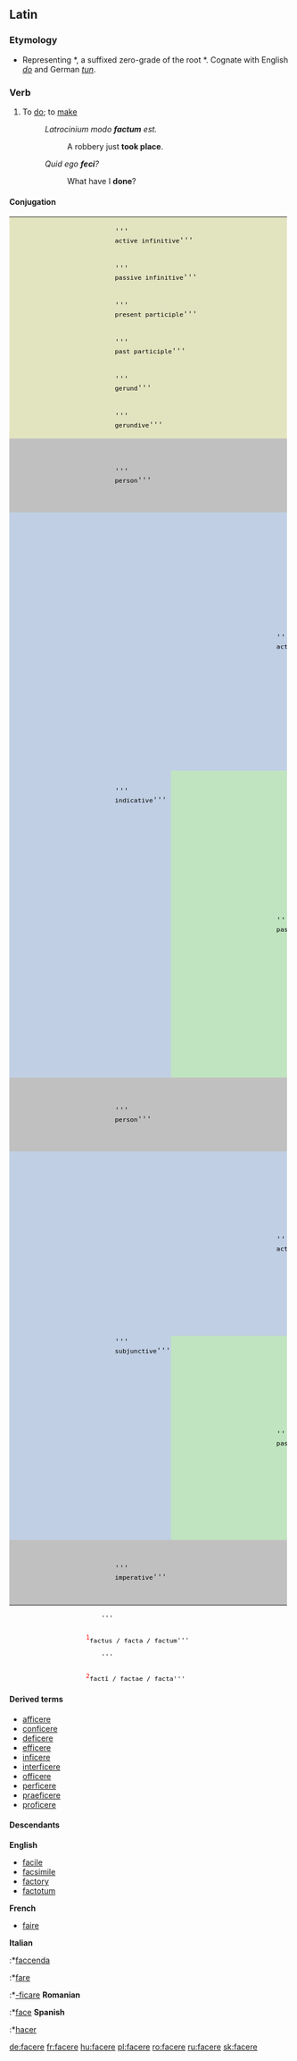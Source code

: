 ==Latin==

===Etymology===
*Representing {{PIE.|la}} *{{term||dʰh₁-k-}}, a suffixed zero-grade of the root *{{term||dʰeh₁-|put, arrange}}. Cognate with English ''[[do]]'' and German ''[[tun]]''.

===Verb===
{{la-verb|facio|faciō|facere|facere|feci|fēcī|factum|factum}}

#To [[do]]; to [[make]]
#:''Latrocinium modo '''factum''' est.'' 
#:: A robbery just '''took place'''.
#: ''Quid ego '''feci'''?'' 
#:: What have I '''done'''?

====Conjugation====
{{rfc}}
<table border="0" cellpadding="0" class="MsoNormalTable" 
            style="width: 98.74%; mso-cellspacing: 1.5pt; background: #F0F0F0; mso-yfti-tbllook: 1184" 
            width="98%">
            <tr style="mso-yfti-irow:0;mso-yfti-firstrow:yes">
                <td colspan="4" 
                    style="width: 40.58%; background: #E2E4C0; padding: .75pt .75pt .75pt .75pt" 
                    width="40%">
                    <p align="center" class="MsoNormal" style="margin-bottom:0cm;margin-bottom:.0001pt;
  text-align:center;line-height:normal">
                        '''
                        <span style="font-size:10.0pt;
  font-family:&quot;Arial&quot;,&quot;sans-serif&quot;;mso-fareast-font-family:&quot;Times New Roman&quot;;
  color:black;mso-fareast-language:SV">active infinitive</span>'''</p>
                </td>
                <td colspan="5" style="width:58.6%;padding:.75pt .75pt .75pt .75pt" width="58%">
                    <p class="MsoNormal" style="margin-bottom:0cm;margin-bottom:.0001pt;line-height:
  normal">
                        <span style="font-size:10.0pt;font-family:&quot;Arial&quot;,&quot;sans-serif&quot;;
  mso-fareast-font-family:&quot;Times New Roman&quot;;color:black;mso-fareast-language:
  SV">facere</span></p>
                </td>
            </tr>
            <tr style="mso-yfti-irow:1">
                <td colspan="4" 
                    style="width: 40.58%; background: #E2E4C0; padding: .75pt .75pt .75pt .75pt" 
                    width="40%">
                    <p align="center" class="MsoNormal" style="margin-bottom:0cm;margin-bottom:.0001pt;
  text-align:center;line-height:normal">
                        '''
                        <span style="font-size:10.0pt;
  font-family:&quot;Arial&quot;,&quot;sans-serif&quot;;mso-fareast-font-family:&quot;Times New Roman&quot;;
  color:black;mso-fareast-language:SV">passive infinitive</span>'''</p>
                </td>
                <td colspan="5" style="width:58.6%;padding:.75pt .75pt .75pt .75pt" width="58%">
                    <p class="MsoNormal" style="margin-bottom:0cm;margin-bottom:.0001pt;line-height:
  normal">
                        <span style="font-size:10.0pt;font-family:&quot;Arial&quot;,&quot;sans-serif&quot;;
  mso-fareast-font-family:&quot;Times New Roman&quot;;color:black;mso-fareast-language:
  SV">faci</span></p>
                </td>
            </tr>
            <tr style="mso-yfti-irow:1">
                <td colspan="4" 
                    style="width: 40.58%; background: #E2E4C0; padding: .75pt .75pt .75pt .75pt" 
                    width="40%">
                    <p align="center" class="MsoNormal" style="margin-bottom:0cm;margin-bottom:.0001pt;
  text-align:center;line-height:normal">
                        '''
                        <span style="font-size:10.0pt;
  font-family:&quot;Arial&quot;,&quot;sans-serif&quot;;mso-fareast-font-family:&quot;Times New Roman&quot;;
  color:black;mso-fareast-language:SV">present participle</span>'''</p>
                </td>
                <td colspan="5" style="width:58.6%;padding:.75pt .75pt .75pt .75pt" width="58%">
                    <p class="MsoNormal" style="margin-bottom:0cm;margin-bottom:.0001pt;line-height:
  normal">
                        <span style="font-size:10.0pt;font-family:&quot;Arial&quot;,&quot;sans-serif&quot;;
  mso-fareast-font-family:&quot;Times New Roman&quot;;color:black;mso-fareast-language:
  SV">faciēns</span></p>
                </td>
            </tr>
            <tr style="mso-yfti-irow:1">
                <td colspan="4" 
                    style="width: 40.58%; background: #E2E4C0; padding: .75pt .75pt .75pt .75pt" 
                    width="40%">
                    <p align="center" class="MsoNormal" style="margin-bottom:0cm;margin-bottom:.0001pt;
  text-align:center;line-height:normal">
                        '''
                        <span style="font-size:10.0pt;
  font-family:&quot;Arial&quot;,&quot;sans-serif&quot;;mso-fareast-font-family:&quot;Times New Roman&quot;;
  color:black;mso-fareast-language:SV">past participle</span>'''</p>
                </td>
                <td colspan="5" style="width:58.6%;padding:.75pt .75pt .75pt .75pt" width="58%">
                    <p class="MsoNormal" style="margin-bottom:0cm;margin-bottom:.0001pt;line-height:
  normal">
                        <span style="font-size:10.0pt;font-family:&quot;Arial&quot;,&quot;sans-serif&quot;;
  mso-fareast-font-family:&quot;Times New Roman&quot;;color:black;mso-fareast-language:
  SV">factum</span></p>
                </td>
            </tr>
            <tr style="mso-yfti-irow:1">
                <td colspan="4" 
                    style="width: 40.58%; background: #E2E4C0; padding: .75pt .75pt .75pt .75pt" 
                    width="40%">
                    <p align="center" class="MsoNormal" style="margin-bottom:0cm;margin-bottom:.0001pt;
  text-align:center;line-height:normal">
                        '''
                        <span style="font-size:10.0pt;
  font-family:&quot;Arial&quot;,&quot;sans-serif&quot;;mso-fareast-font-family:&quot;Times New Roman&quot;;
  color:black;mso-fareast-language:SV">gerund</span>'''</p>
                </td>
                <td colspan="5" style="width:58.6%;padding:.75pt .75pt .75pt .75pt" width="58%">
                    <p class="MsoNormal" style="margin-bottom:0cm;margin-bottom:.0001pt;line-height:
  normal">
                        <span style="font-size:10.0pt;font-family:&quot;Arial&quot;,&quot;sans-serif&quot;;
  mso-fareast-font-family:&quot;Times New Roman&quot;;color:black;mso-fareast-language:
  SV">faciendum</span></p>
                </td>
            </tr>
            <tr style="mso-yfti-irow:1">
                <td colspan="4" 
                    style="width: 40.58%; background: #E2E4C0; padding: .75pt .75pt .75pt .75pt" 
                    width="40%">
                    <p align="center" class="MsoNormal" style="margin-bottom:0cm;margin-bottom:.0001pt;
  text-align:center;line-height:normal">
                        '''
                        <span style="font-size:10.0pt;
  font-family:&quot;Arial&quot;,&quot;sans-serif&quot;;mso-fareast-font-family:&quot;Times New Roman&quot;;
  color:black;mso-fareast-language:SV">gerundive</span>'''</p>
                </td>
                <td colspan="5" style="width:58.6%;padding:.75pt .75pt .75pt .75pt" width="58%">
                    <p class="MsoNormal" style="margin-bottom:0cm;margin-bottom:.0001pt;line-height:
  normal">
                        <span style="font-size:10.0pt;font-family:&quot;Arial&quot;,&quot;sans-serif&quot;;
  mso-fareast-font-family:&quot;Times New Roman&quot;;color:black;mso-fareast-language:
  SV">faciendus</span></span></p>
                </td>
            </tr>
            <tr style="mso-yfti-irow:2">
                <td colspan="3" rowspan="2" 
                    style="width: 31.94%; background: silver; padding: .75pt .75pt .75pt .75pt" 
                    width="31%">
                    <p align="center" class="MsoNormal" style="margin-bottom:0cm;margin-bottom:.0001pt;
  text-align:center;line-height:normal">
                        '''
                        <span style="font-size:10.0pt;
  font-family:&quot;Arial&quot;,&quot;sans-serif&quot;;mso-fareast-font-family:&quot;Times New Roman&quot;;
  color:black;mso-fareast-language:SV">person</span>'''</p>
                </td>
                <td colspan="3" 
                    style="width: 30.64%; background: silver; padding: .75pt .75pt .75pt .75pt" 
                    width="30%">
                    <p align="center" class="MsoNormal" style="margin-bottom:0cm;margin-bottom:.0001pt;
  text-align:center;line-height:normal">
                        '''
                        <span style="font-size:10.0pt;
  font-family:&quot;Arial&quot;,&quot;sans-serif&quot;;mso-fareast-font-family:&quot;Times New Roman&quot;;
  color:black;mso-fareast-language:SV">singular</span>'''</p>
                </td>
                <td colspan="3" 
                    style="width: 36.32%; background: silver; padding: .75pt .75pt .75pt .75pt" 
                    width="36%">
                    <p align="center" class="MsoNormal" style="margin-bottom:0cm;margin-bottom:.0001pt;
  text-align:center;line-height:normal">
                        '''
                        <span style="font-size:10.0pt;
  font-family:&quot;Arial&quot;,&quot;sans-serif&quot;;mso-fareast-font-family:&quot;Times New Roman&quot;;
  color:black;mso-fareast-language:SV">plural</span>'''</p>
                </td>
            </tr>
            <tr style="mso-yfti-irow:3">
                <td style="width: 8.38%; background: silver; padding: .75pt .75pt .75pt .75pt" 
                    width="8%">
                    <p align="center" class="MsoNormal" style="margin-bottom:0cm;margin-bottom:.0001pt;
  text-align:center;line-height:normal">
                        '''
                        <span style="font-size:10.0pt;
  font-family:&quot;Arial&quot;,&quot;sans-serif&quot;;mso-fareast-font-family:&quot;Times New Roman&quot;;
  color:black;mso-fareast-language:SV">first</span>'''</p>
                </td>
                <td style="width: 9.86%; background: silver; padding: .75pt .75pt .75pt .75pt" 
                    width="9%">
                    <p align="center" class="MsoNormal" style="margin-bottom:0cm;margin-bottom:.0001pt;
  text-align:center;line-height:normal">
                        '''
                        <span style="font-size:10.0pt;
  font-family:&quot;Arial&quot;,&quot;sans-serif&quot;;mso-fareast-font-family:&quot;Times New Roman&quot;;
  color:black;mso-fareast-language:SV">second</span>'''</p>
                </td>
                <td style="width: 11.86%; background: silver; padding: .75pt .75pt .75pt .75pt" 
                    width="11%">
                    <p align="center" class="MsoNormal" style="margin-bottom:0cm;margin-bottom:.0001pt;
  text-align:center;line-height:normal">
                        '''
                        <span style="font-size:10.0pt;
  font-family:&quot;Arial&quot;,&quot;sans-serif&quot;;mso-fareast-font-family:&quot;Times New Roman&quot;;
  color:black;mso-fareast-language:SV">third</span>'''</p>
                </td>
                <td style="width: 9.56%; background: silver; padding: .75pt .75pt .75pt .75pt" 
                    width="9%">
                    <p align="center" class="MsoNormal" style="margin-bottom:0cm;margin-bottom:.0001pt;
  text-align:center;line-height:normal">
                        '''
                        <span style="font-size:10.0pt;
  font-family:&quot;Arial&quot;,&quot;sans-serif&quot;;mso-fareast-font-family:&quot;Times New Roman&quot;;
  color:black;mso-fareast-language:SV">first</span>'''</p>
                </td>
                <td style="width: 9.56%; background: silver; padding: .75pt .75pt .75pt .75pt" 
                    width="9%">
                    <p align="center" class="MsoNormal" style="margin-bottom:0cm;margin-bottom:.0001pt;
  text-align:center;line-height:normal">
                        '''
                        <span style="font-size:10.0pt;
  font-family:&quot;Arial&quot;,&quot;sans-serif&quot;;mso-fareast-font-family:&quot;Times New Roman&quot;;
  color:black;mso-fareast-language:SV">second</span>'''</p>
                </td>
                <td style="width: 16.64%; background: silver; padding: .75pt .75pt .75pt .75pt" 
                    width="16%">
                    <p align="center" class="MsoNormal" style="margin-bottom:0cm;margin-bottom:.0001pt;
  text-align:center;line-height:normal">
                        '''
                        <span style="font-size:10.0pt;
  font-family:&quot;Arial&quot;,&quot;sans-serif&quot;;mso-fareast-font-family:&quot;Times New Roman&quot;;
  color:black;mso-fareast-language:SV">third</span>'''</p>
                </td>
            </tr>
            <tr style="mso-yfti-irow:4">
                <td rowspan="14" 
                    style="width: 10.38%; background: #C0CFE4; padding: .75pt .75pt .75pt .75pt" 
                    width="10%">
                    <p align="center" class="MsoNormal" style="margin-bottom:0cm;margin-bottom:.0001pt;
  text-align:center;line-height:normal">
                        '''
                        <span style="font-size:10.0pt;
  font-family:&quot;Arial&quot;,&quot;sans-serif&quot;;mso-fareast-font-family:&quot;Times New Roman&quot;;
  color:black;mso-fareast-language:SV">indicative</span>'''</p>
                </td>
                <td rowspan="7" 
                    style="width: 6.94%; background: #C0CFE4; padding: .75pt .75pt .75pt .75pt" 
                    width="6%">
                    <p align="center" class="MsoNormal" style="margin-bottom:0cm;margin-bottom:.0001pt;
  text-align:center;line-height:normal">
                        '''
                        <span style="font-size:10.0pt;
  font-family:&quot;Arial&quot;,&quot;sans-serif&quot;;mso-fareast-font-family:&quot;Times New Roman&quot;;
  color:black;mso-fareast-language:SV">active</span>'''</p>
                </td>
                <td style="width: 14.08%; background: #C0CFE4; padding: .75pt .75pt .75pt .75pt" 
                    width="14%">
                </td>
                <td style="width: 8.38%; background: #C0CFE4; padding: .75pt .75pt .75pt .75pt" 
                    width="8%">
                    <p align="center" class="MsoNormal" style="margin-bottom:0cm;margin-bottom:.0001pt;
  text-align:center;line-height:normal">
                        '''
                        <span style="font-size:10.0pt;
  font-family:&quot;Arial&quot;,&quot;sans-serif&quot;;mso-fareast-font-family:&quot;Times New Roman&quot;;
  color:black;mso-fareast-language:SV">ego</span>'''</p>
                </td>
                <td style="width: 9.86%; background: #C0CFE4; padding: .75pt .75pt .75pt .75pt" 
                    width="9%">
                    <p align="center" class="MsoNormal" style="margin-bottom:0cm;margin-bottom:.0001pt;
  text-align:center;line-height:normal">
                        '''
                        <span style="font-size:10.0pt;
  font-family:&quot;Arial&quot;,&quot;sans-serif&quot;;mso-fareast-font-family:&quot;Times New Roman&quot;;
  color:black;mso-fareast-language:SV">tu</span>'''</p>
                </td>
                <td style="width: 11.86%; background: #C0CFE4; padding: .75pt .75pt .75pt .75pt" 
                    width="11%">
                    <p align="center" class="MsoNormal" style="margin-bottom:0cm;margin-bottom:.0001pt;
  text-align:center;line-height:normal">
                        '''
                        <span style="font-size:10.0pt;
  font-family:&quot;Arial&quot;,&quot;sans-serif&quot;;mso-fareast-font-family:&quot;Times New Roman&quot;;
  color:black;mso-fareast-language:SV">ille, illa, illud</span>'''</p>
                </td>
                <td style="width: 9.56%; background: #C0CFE4; padding: .75pt .75pt .75pt .75pt" 
                    width="9%">
                    <p align="center" class="MsoNormal" style="margin-bottom:0cm;margin-bottom:.0001pt;
  text-align:center;line-height:normal">
                        '''
                        <span style="font-size:10.0pt;
  font-family:&quot;Arial&quot;,&quot;sans-serif&quot;;mso-fareast-font-family:&quot;Times New Roman&quot;;
  color:black;mso-fareast-language:SV">nos</span>'''</p>
                </td>
                <td style="background: #C0CFE4; padding: .75pt .75pt .75pt .75pt">
                    <p align="center" class="MsoNormal" style="margin-bottom:0cm;margin-bottom:.0001pt;
  text-align:center;line-height:normal">
                        '''
                        <span style="font-size:10.0pt;
  font-family:&quot;Arial&quot;,&quot;sans-serif&quot;;mso-fareast-font-family:&quot;Times New Roman&quot;;
  color:black;mso-fareast-language:SV">vos</span>'''</p>
                </td>
                <td style="width: 9.56%; background: silver; padding: .75pt .75pt .75pt .75pt; height: 7.4pt" 
                    width="9%">
                    <p align="center" class="MsoNormal" style="margin-bottom:0cm;margin-bottom:.0001pt;
  text-align:center;line-height:normal">
                        '''
                        <span style="font-size:10.0pt;
  font-family:&quot;Arial&quot;,&quot;sans-serif&quot;;mso-fareast-font-family:&quot;Times New Roman&quot;;
  color:black;mso-fareast-language:SV">illī, illae, illa</span>'''</p>
                </td>
            </tr>
            <tr style="mso-yfti-irow:5;height:36.0pt">
                <td style="width: 14.08%; background: #C0CFE4; padding: .75pt .75pt .75pt .75pt; height: 36.0pt" 
                    width="14%">
                    <p align="center" class="MsoNormal" style="margin-bottom:0cm;margin-bottom:.0001pt;
  text-align:center;line-height:normal">
                        '''
                        <span style="font-size:10.0pt;
  font-family:&quot;Arial&quot;,&quot;sans-serif&quot;;mso-fareast-font-family:&quot;Times New Roman&quot;;
  color:black;mso-fareast-language:SV">present</span>'''</p>
                </td>
                <td style="width:8.38%;padding:.75pt .75pt .75pt .75pt;height:
  36.0pt" width="8%">
                    <p class="MsoNormal">
                        <span style="font-size:10.0pt;line-height:115%;font-family:
  &quot;Arial&quot;,&quot;sans-serif&quot;;color:black">faciō</span></p>
                </td>
                <td style="width:9.86%;padding:.75pt .75pt .75pt .75pt;height:
  36.0pt" width="9%">
                    <p class="MsoNormal">
                        <span style="font-size:10.0pt;line-height:115%;font-family:
  &quot;Arial&quot;,&quot;sans-serif&quot;;color:black">facis</span></p>
                </td>
                <td style="width:11.86%;padding:.75pt .75pt .75pt .75pt;
  height:36.0pt" width="11%">
                    <p class="MsoNormal">
                        <span style="font-size:10.0pt;line-height:115%;font-family:
  &quot;Arial&quot;,&quot;sans-serif&quot;;color:black">facit</span></p>
                </td>
                <td style="width:9.56%;padding:.75pt .75pt .75pt .75pt;height:
  36.0pt" width="9%">
                    <p class="MsoNormal">
                        <span style="font-size:10.0pt;line-height:115%;font-family:
  &quot;Arial&quot;,&quot;sans-serif&quot;;color:black">facimus</span></p>
                </td>
                <td style="padding:.75pt .75pt .75pt .75pt;height:36.0pt">
                    <p class="MsoNormal">
                        <span style="font-size:10.0pt;line-height:115%;font-family:
  &quot;Arial&quot;,&quot;sans-serif&quot;;color:black">facitis</span></p>
                </td>
                <td style="padding:.75pt .75pt .75pt .75pt;height:36.0pt">
                    <p class="MsoNormal">
                        <span style="font-size:10.0pt;line-height:115%;font-family:
  &quot;Arial&quot;,&quot;sans-serif&quot;;color:black">faciunt</span></p>
                </td>
            </tr>
            <tr style="mso-yfti-irow:6;height:36.0pt">
                <td style="width: 14.08%; background: #C0CFE4; padding: .75pt .75pt .75pt .75pt; height: 36.0pt" 
                    width="14%">
                    <p align="center" class="MsoNormal" style="margin-bottom:0cm;margin-bottom:.0001pt;
  text-align:center;line-height:normal">
                        '''
                        <span style="font-size:10.0pt;
  font-family:&quot;Arial&quot;,&quot;sans-serif&quot;;mso-fareast-font-family:&quot;Times New Roman&quot;;
  color:black;mso-fareast-language:SV">future</span>'''</p>
                </td>
                <td style="width:8.38%;padding:.75pt .75pt .75pt .75pt;height:
  36.0pt" width="8%">
                    <p class="MsoNormal">
                        <span style="font-size:10.0pt;line-height:115%;font-family:
  &quot;Arial&quot;,&quot;sans-serif&quot;;color:black">faciam</span></p>
                </td>
                <td style="width:9.86%;padding:.75pt .75pt .75pt .75pt;height:
  36.0pt" width="9%">
                    <p class="MsoNormal">
                        <span style="font-size:10.0pt;line-height:115%;font-family:
  &quot;Arial&quot;,&quot;sans-serif&quot;;color:black">faciēs</span></p>
                </td>
                <td style="width:11.86%;padding:.75pt .75pt .75pt .75pt;
  height:36.0pt" width="11%">
                    <p class="MsoNormal">
                        <span style="font-size:10.0pt;line-height:115%;font-family:
  &quot;Arial&quot;,&quot;sans-serif&quot;;color:black">faciet</span></p>
                </td>
                <td style="width:9.56%;padding:.75pt .75pt .75pt .75pt;height:
  36.0pt" width="9%">
                    <p class="MsoNormal">
                        <span style="font-size:10.0pt;line-height:115%;font-family:
  &quot;Arial&quot;,&quot;sans-serif&quot;;color:black">faciēmus</span></p>
                </td>
                <td style="padding:.75pt .75pt .75pt .75pt;height:36.0pt">
                    <p class="MsoNormal">
                        <span style="font-size:10.0pt;line-height:115%;font-family:
  &quot;Arial&quot;,&quot;sans-serif&quot;;color:black">faciētis</span></p>
                </td>
                <td style="padding:.75pt .75pt .75pt .75pt;height:36.0pt">
                    <p class="MsoNormal">
                        <span style="font-size:10.0pt;line-height:115%;font-family:
  &quot;Arial&quot;,&quot;sans-serif&quot;;color:black">facient</span></p>
                </td>
            </tr>
            <tr style="mso-yfti-irow:7;height:36.0pt">
                <td style="width: 14.08%; background: #C0CFE4; padding: .75pt .75pt .75pt .75pt; height: 36.0pt" 
                    width="14%">
                    <p align="center" class="MsoNormal" style="margin-bottom:0cm;margin-bottom:.0001pt;
  text-align:center;line-height:normal">
                        '''
                        <span style="font-size:10.0pt;
  font-family:&quot;Arial&quot;,&quot;sans-serif&quot;;mso-fareast-font-family:&quot;Times New Roman&quot;;
  color:black;mso-fareast-language:SV">imperfect</span>'''</p>
                </td>
                <td style="width:8.38%;padding:.75pt .75pt .75pt .75pt;height:
  36.0pt" width="8%">
                    <p class="MsoNormal">
                        <span style="font-size:10.0pt;line-height:115%;font-family:
  &quot;Arial&quot;,&quot;sans-serif&quot;;color:black">faciēbam</span></p>
                </td>
                <td style="width:9.86%;padding:.75pt .75pt .75pt .75pt;height:
  36.0pt" width="9%">
                    <p class="MsoNormal">
                        <span style="font-size:10.0pt;line-height:115%;font-family:
  &quot;Arial&quot;,&quot;sans-serif&quot;;color:black">faciēbās</span></p>
                </td>
                <td style="width:11.86%;padding:.75pt .75pt .75pt .75pt;
  height:36.0pt" width="11%">
                    <p class="MsoNormal">
                        <span style="font-size:10.0pt;line-height:115%;font-family:
  &quot;Arial&quot;,&quot;sans-serif&quot;;color:black">faciēbat</span></p>
                </td>
                <td style="width:9.56%;padding:.75pt .75pt .75pt .75pt;height:
  36.0pt" width="9%">
                    <p class="MsoNormal">
                        <span style="font-size:10.0pt;line-height:115%;font-family:
  &quot;Arial&quot;,&quot;sans-serif&quot;;color:black">faciēbāmus</span></p>
                </td>
                <td style="padding:.75pt .75pt .75pt .75pt;height:36.0pt">
                    <p class="MsoNormal">
                        <span style="font-size:10.0pt;line-height:115%;font-family:
  &quot;Arial&quot;,&quot;sans-serif&quot;;color:black">faciēbātis</span></p>
                </td>
                <td style="padding:.75pt .75pt .75pt .75pt;height:36.0pt">
                    <p class="MsoNormal">
                        <span style="font-size:10.0pt;line-height:115%;font-family:
  &quot;Arial&quot;,&quot;sans-serif&quot;;color:black">faciēbant</span></p>
                </td>
            </tr>
            <tr style="mso-yfti-irow:8;height:36.0pt">
                <td style="width: 14.08%; background: #C0CFE4; padding: .75pt .75pt .75pt .75pt; height: 36.0pt" 
                    width="14%">
                    <p align="center" class="MsoNormal" style="margin-bottom:0cm;margin-bottom:.0001pt;
  text-align:center;line-height:normal">
                        '''
                        <span style="font-size:10.0pt;
  font-family:&quot;Arial&quot;,&quot;sans-serif&quot;;mso-fareast-font-family:&quot;Times New Roman&quot;;
  color:black;mso-fareast-language:SV">perfect</span>'''</p>
                </td>
                <td style="width:8.38%;padding:.75pt .75pt .75pt .75pt;height:
  36.0pt" width="8%">
                    <p class="MsoNormal">
                        <span style="font-size:10.0pt;line-height:115%;font-family:
  &quot;Arial&quot;,&quot;sans-serif&quot;;color:black">fēcī</span></p>
                </td>
                <td style="width:9.86%;padding:.75pt .75pt .75pt .75pt;height:
  36.0pt" width="9%">
                    <p class="MsoNormal">
                        <span style="font-size:10.0pt;line-height:115%;font-family:
  &quot;Arial&quot;,&quot;sans-serif&quot;;color:black">fēcistī</span></p>
                </td>
                <td style="width:11.86%;padding:.75pt .75pt .75pt .75pt;
  height:36.0pt" width="11%">
                    <p class="MsoNormal">
                        <span style="font-size:10.0pt;line-height:115%;font-family:
  &quot;Arial&quot;,&quot;sans-serif&quot;;color:black">fēcit</span></p>
                </td>
                <td style="width:9.56%;padding:.75pt .75pt .75pt .75pt;height:
  36.0pt" width="9%">
                    <p class="MsoNormal">
                        <span style="font-size:10.0pt;line-height:115%;font-family:
  &quot;Arial&quot;,&quot;sans-serif&quot;;color:black">fēcimus</span></p>
                </td>
                <td style="padding:.75pt .75pt .75pt .75pt;height:36.0pt">
                    <p class="MsoNormal">
                        <span style="font-size:10.0pt;line-height:115%;font-family:
  &quot;Arial&quot;,&quot;sans-serif&quot;;color:black">fēcistis</span></p>
                </td>
                <td style="padding:.75pt .75pt .75pt .75pt;height:36.0pt">
                    <p class="MsoNormal">
                        <span style="font-size:10.0pt;line-height:115%;font-family:
  &quot;Arial&quot;,&quot;sans-serif&quot;;color:black">fēcērunt</span></p>
                </td>
            </tr>
            <tr style="mso-yfti-irow:9;height:36.0pt">
                <td style="width: 14.08%; background: #C0CFE4; padding: .75pt .75pt .75pt .75pt; height: 36.0pt" 
                    width="14%">
                    <p align="center" class="MsoNormal" style="margin-bottom:0cm;margin-bottom:.0001pt;
  text-align:center;line-height:normal">
                        '''
                        <span style="font-size:10.0pt;
  font-family:&quot;Arial&quot;,&quot;sans-serif&quot;;mso-fareast-font-family:&quot;Times New Roman&quot;;
  color:black;mso-fareast-language:SV">future perfect</span>'''</p>
                </td>
                <td style="width:8.38%;padding:.75pt .75pt .75pt .75pt;height:
  36.0pt" width="8%">
                    <p class="MsoNormal">
                        <span style="font-size:10.0pt;line-height:115%;font-family:
  &quot;Arial&quot;,&quot;sans-serif&quot;;color:black">fēcerō</span></p>
                </td>
                <td style="width:9.86%;padding:.75pt .75pt .75pt .75pt;height:
  36.0pt" width="9%">
                    <p class="MsoNormal">
                        <span style="font-size:10.0pt;line-height:115%;font-family:
  &quot;Arial&quot;,&quot;sans-serif&quot;;color:black">fēceris</span></p>
                </td>
                <td style="width:11.86%;padding:.75pt .75pt .75pt .75pt;
  height:36.0pt" width="11%">
                    <p class="MsoNormal">
                        <span style="font-size:10.0pt;line-height:115%;font-family:
  &quot;Arial&quot;,&quot;sans-serif&quot;;color:black">fēcerit</span></p>
                </td>
                <td style="width:9.56%;padding:.75pt .75pt .75pt .75pt;height:
  36.0pt" width="9%">
                    <p class="MsoNormal">
                        <span style="font-size:10.0pt;line-height:115%;font-family:
  &quot;Arial&quot;,&quot;sans-serif&quot;;color:black">fēcerimus</span></p>
                </td>
                <td style="padding:.75pt .75pt .75pt .75pt;height:36.0pt">
                    <p class="MsoNormal">
                        <span style="font-size:10.0pt;line-height:115%;font-family:
  &quot;Arial&quot;,&quot;sans-serif&quot;;color:black">fēceritis</span></p>
                </td>
                <td style="padding:.75pt .75pt .75pt .75pt;height:36.0pt">
                    <p class="MsoNormal">
                        <span style="font-size:10.0pt;line-height:115%;font-family:
  &quot;Arial&quot;,&quot;sans-serif&quot;;color:black">fēcerint</span></p>
                </td>
            </tr>
            <tr style="mso-yfti-irow:10;height:36.0pt">
                <td style="width: 14.08%; background: #C0CFE4; padding: .75pt .75pt .75pt .75pt; height: 36.0pt" 
                    width="14%">
                    <p align="center" class="MsoNormal" style="margin-bottom:0cm;margin-bottom:.0001pt;
  text-align:center;line-height:normal">
                        '''
                        <span style="font-size:10.0pt;
  font-family:&quot;Arial&quot;,&quot;sans-serif&quot;;mso-fareast-font-family:&quot;Times New Roman&quot;;
  color:black;mso-fareast-language:SV">pluperfect</span>'''</p>
                </td>
                <td style="width:8.38%;padding:.75pt .75pt .75pt .75pt;height:
  36.0pt" width="8%">
                    <p class="MsoNormal">
                        <span style="font-size:10.0pt;line-height:115%;font-family:
  &quot;Arial&quot;,&quot;sans-serif&quot;;color:black">fēceram</span></p>
                </td>
                <td style="width:9.86%;padding:.75pt .75pt .75pt .75pt;height:
  36.0pt" width="9%">
                    <p class="MsoNormal">
                        <span style="font-size:10.0pt;line-height:115%;font-family:
  &quot;Arial&quot;,&quot;sans-serif&quot;;color:black">fēcerās</span></p>
                </td>
                <td style="width:11.86%;padding:.75pt .75pt .75pt .75pt;
  height:36.0pt" width="11%">
                    <p class="MsoNormal">
                        <span style="font-size:10.0pt;line-height:115%;font-family:
  &quot;Arial&quot;,&quot;sans-serif&quot;;color:black">fēcerat</span></p>
                </td>
                <td style="width:9.56%;padding:.75pt .75pt .75pt .75pt;height:
  36.0pt" width="9%">
                    <p class="MsoNormal">
                        <span style="font-size:10.0pt;line-height:115%;font-family:
  &quot;Arial&quot;,&quot;sans-serif&quot;;color:black">fēcerāmus</span></p>
                </td>
                <td style="padding:.75pt .75pt .75pt .75pt;height:36.0pt">
                    <p class="MsoNormal">
                        <span style="font-size:10.0pt;line-height:115%;font-family:
  &quot;Arial&quot;,&quot;sans-serif&quot;;color:black">fēcerātis</span></p>
                </td>
                <td style="padding:.75pt .75pt .75pt .75pt;height:36.0pt">
                    <p class="MsoNormal">
                        <span style="font-size:10.0pt;line-height:115%;font-family:
  &quot;Arial&quot;,&quot;sans-serif&quot;;color:black">fēcerant</span></p>
                </td>
            </tr>
            <tr style="mso-yfti-irow:11">
                <td rowspan="7" 
                    style="width: 6.94%; background: #C0E4C0; padding: .75pt .75pt .75pt .75pt" 
                    width="6%">
                    <p align="center" class="MsoNormal" style="margin-bottom:0cm;margin-bottom:.0001pt;
  text-align:center;line-height:normal">
                        '''
                        <span style="font-size:10.0pt;
  font-family:&quot;Arial&quot;,&quot;sans-serif&quot;;mso-fareast-font-family:&quot;Times New Roman&quot;;
  color:black;mso-fareast-language:SV">passive</span>'''</p>
                </td>
                <td style="width: 14.08%; background: #C0E4C0; padding: .75pt .75pt .75pt .75pt" 
                    width="14%">
                </td>
                <td style="width: 8.38%; background: #C0E4C0; padding: .75pt .75pt .75pt .75pt" 
                    width="8%">
                    <p align="center" class="MsoNormal" style="margin-bottom:0cm;margin-bottom:.0001pt;
  text-align:center;line-height:normal">
                        '''
                        <span style="font-size:10.0pt;
  font-family:&quot;Arial&quot;,&quot;sans-serif&quot;;mso-fareast-font-family:&quot;Times New Roman&quot;;
  color:black;mso-fareast-language:SV">ego</span>'''</p>
                </td>
                <td style="width: 9.86%; background: #C0E4C0; padding: .75pt .75pt .75pt .75pt" 
                    width="9%">
                    <p align="center" class="MsoNormal" style="margin-bottom:0cm;margin-bottom:.0001pt;
  text-align:center;line-height:normal">
                        '''
                        <span style="font-size:10.0pt;
  font-family:&quot;Arial&quot;,&quot;sans-serif&quot;;mso-fareast-font-family:&quot;Times New Roman&quot;;
  color:black;mso-fareast-language:SV">tu</span>'''</p>
                </td>
                <td style="width: 9.86%; background: #C0E4C0; padding: .75pt .75pt .75pt .75pt" 
                    width="9%">
                    <p align="center" class="MsoNormal" style="margin-bottom:0cm;margin-bottom:.0001pt;
  text-align:center;line-height:normal">
                        '''
                        <span style="font-size:10.0pt;
  font-family:&quot;Arial&quot;,&quot;sans-serif&quot;;mso-fareast-font-family:&quot;Times New Roman&quot;;
  color:black;mso-fareast-language:SV">ille, illa, illud</span>'''</p>
                </td>
                <td style="width: 9.86%; background: #C0E4C0; padding: .75pt .75pt .75pt .75pt" 
                    width="9%">
                    <p align="center" class="MsoNormal" style="margin-bottom:0cm;margin-bottom:.0001pt;
  text-align:center;line-height:normal">
                        '''
                        <span style="font-size:10.0pt;
  font-family:&quot;Arial&quot;,&quot;sans-serif&quot;;mso-fareast-font-family:&quot;Times New Roman&quot;;
  color:black;mso-fareast-language:SV">nos</span>'''</p>
                </td>
                <td style="width: 9.86%; background: #C0E4C0; padding: .75pt .75pt .75pt .75pt" 
                    width="9%">
                    <p align="center" class="MsoNormal" style="margin-bottom:0cm;margin-bottom:.0001pt;
  text-align:center;line-height:normal">
                        '''
                        <span style="font-size:10.0pt;
  font-family:&quot;Arial&quot;,&quot;sans-serif&quot;;mso-fareast-font-family:&quot;Times New Roman&quot;;
  color:black;mso-fareast-language:SV">vos</span>'''</p>
                </td>
                <td style="width: 9.86%; background: #C0E4C0; padding: .75pt .75pt .75pt .75pt" 
                    width="9%">
                    <p align="center" class="MsoNormal" style="margin-bottom:0cm;margin-bottom:.0001pt;
  text-align:center;line-height:normal">
                        '''
                        <span style="font-size:10.0pt;
  font-family:&quot;Arial&quot;,&quot;sans-serif&quot;;mso-fareast-font-family:&quot;Times New Roman&quot;;
  color:black;mso-fareast-language:SV">illī, illae, illa</span>'''</p>
                </td>
            </tr>
            <tr style="mso-yfti-irow:12;height:36.0pt">
                <td style="width: 14.08%; background: #C0E4C0; padding: .75pt .75pt .75pt .75pt; height: 36.0pt" 
                    width="14%">
                    <p align="center" class="MsoNormal" style="text-align:center">
                        '''
                        <span style="font-size:10.0pt;line-height:115%;font-family:&quot;Arial&quot;,&quot;sans-serif&quot;;
  color:black;mso-bidi-font-style:italic">present</span><span style="font-size:10.0pt;line-height:115%;font-family:&quot;Arial&quot;,&quot;sans-serif&quot;;
  color:black"></span>'''</p>
                </td>
                <td style="width:8.38%;padding:.75pt .75pt .75pt .75pt;height:
  36.0pt" width="8%">
                    <p class="MsoNormal">
                        <span style="font-size:10.0pt;line-height:115%;font-family:
  &quot;Arial&quot;,&quot;sans-serif&quot;;color:black">fio</span></p>
                </td>
                <td style="width:9.86%;padding:.75pt .75pt .75pt .75pt;height:
  36.0pt" width="9%">
                    <p class="MsoNormal">
                        <span style="font-size:10.0pt;line-height:115%;font-family:
  &quot;Arial&quot;,&quot;sans-serif&quot;;color:black">fis</span></p>
                </td>
                <td style="width:11.86%;padding:.75pt .75pt .75pt .75pt;
  height:36.0pt" width="11%">
                    <p class="MsoNormal">
                        <span style="font-size:10.0pt;line-height:115%;font-family:
  &quot;Arial&quot;,&quot;sans-serif&quot;;color:black">fit</span></p>
                </td>
                <td style="width:9.56%;padding:.75pt .75pt .75pt .75pt;height:
  36.0pt" width="9%">
                    <p class="MsoNormal">
                        <span style="font-size:10.0pt;line-height:115%;font-family:
  &quot;Arial&quot;,&quot;sans-serif&quot;;color:black">fimus</span></p>
                </td>
                <td style="padding:.75pt .75pt .75pt .75pt;height:36.0pt">
                    <p class="MsoNormal">
                        <span style="font-size:10.0pt;line-height:115%;font-family:
  &quot;Arial&quot;,&quot;sans-serif&quot;;color:black">fitis</span></p>
                </td>
                <td style="padding:.75pt .75pt .75pt .75pt;height:36.0pt">
                    <p class="MsoNormal">
                        <span style="font-size:10.0pt;line-height:115%;font-family:
  &quot;Arial&quot;,&quot;sans-serif&quot;;color:black">fiunt</span></p>
                </td>
            </tr>
            <tr style="mso-yfti-irow:13;height:36.0pt">
                <td style="width: 14.08%; background: #C0E4C0; padding: .75pt .75pt .75pt .75pt; height: 36.0pt" 
                    width="14%">
                    <p align="center" class="MsoNormal" style="text-align:center">
                        '''
                        <span style="font-size:10.0pt;line-height:115%;font-family:&quot;Arial&quot;,&quot;sans-serif&quot;;
  color:black;mso-bidi-font-style:italic">future</span><span style="font-size:10.0pt;line-height:115%;font-family:&quot;Arial&quot;,&quot;sans-serif&quot;;
  color:black"></span>'''</p>
                </td>
                <td style="width:8.38%;padding:.75pt .75pt .75pt .75pt;height:
  36.0pt" width="8%">
                    <p class="MsoNormal">
                        <span style="font-size:10.0pt;line-height:115%;font-family:
  &quot;Arial&quot;,&quot;sans-serif&quot;;color:black">fiam</span></p>
                </td>
                <td style="width:9.86%;padding:.75pt .75pt .75pt .75pt;height:
  36.0pt" width="9%">
                    <p class="MsoNormal">
                        <span style="font-size:10.0pt;line-height:115%;font-family:
  &quot;Arial&quot;,&quot;sans-serif&quot;;color:black">fiēs</span></p>
                </td>
                <td style="width:11.86%;padding:.75pt .75pt .75pt .75pt;
  height:36.0pt" width="11%">
                    <p class="MsoNormal">
                        <span style="font-size:10.0pt;line-height:115%;font-family:
  &quot;Arial&quot;,&quot;sans-serif&quot;;color:black">fiēt</span></p>
                </td>
                <td style="width:9.56%;padding:.75pt .75pt .75pt .75pt;height:
  36.0pt" width="9%">
                    <p class="MsoNormal">
                        <span style="font-size:10.0pt;line-height:115%;font-family:
  &quot;Arial&quot;,&quot;sans-serif&quot;;color:black">fiēmus</span></p>
                </td>
                <td style="padding:.75pt .75pt .75pt .75pt;height:36.0pt">
                    <p class="MsoNormal">
                        <span style="font-size:10.0pt;line-height:115%;font-family:
  &quot;Arial&quot;,&quot;sans-serif&quot;;color:black">fiētis</span></p>
                </td>
                <td style="padding:.75pt .75pt .75pt .75pt;height:36.0pt">
                    <p class="MsoNormal">
                        <span style="font-size:10.0pt;line-height:115%;font-family:
  &quot;Arial&quot;,&quot;sans-serif&quot;;color:black">fient</span></p>
                </td>
            </tr>
            <tr style="mso-yfti-irow:14;height:36.0pt">
                <td style="width: 14.08%; background: #C0E4C0; padding: .75pt .75pt .75pt .75pt; height: 36.0pt" 
                    width="14%">
                    <p align="center" class="MsoNormal" style="text-align:center">
                        '''
                        <span style="font-size:10.0pt;line-height:115%;font-family:&quot;Arial&quot;,&quot;sans-serif&quot;;
  color:black;mso-bidi-font-style:italic">imperfect</span><span style="font-size:10.0pt;line-height:115%;font-family:&quot;Arial&quot;,&quot;sans-serif&quot;;
  color:black"></span>'''</p>
                </td>
                <td style="width:8.38%;padding:.75pt .75pt .75pt .75pt;height:
  36.0pt" width="8%">
                    <p class="MsoNormal">
                        <span style="font-size:10.0pt;line-height:115%;font-family:
  &quot;Arial&quot;,&quot;sans-serif&quot;;color:black">fiēbam</span></p>
                </td>
                <td style="width:9.86%;padding:.75pt .75pt .75pt .75pt;height:
  36.0pt" width="9%">
                    <p class="MsoNormal">
                        <span style="font-size:10.0pt;line-height:115%;font-family:
  &quot;Arial&quot;,&quot;sans-serif&quot;;color:black">fiēbās</span></p>
                </td>
                <td style="width:11.86%;padding:.75pt .75pt .75pt .75pt;
  height:36.0pt" width="11%">
                    <p class="MsoNormal">
                        <span style="font-size:10.0pt;line-height:115%;font-family:
  &quot;Arial&quot;,&quot;sans-serif&quot;;color:black">fiēbat</span></p>
                </td>
                <td style="width:9.56%;padding:.75pt .75pt .75pt .75pt;height:
  36.0pt" width="9%">
                    <p class="MsoNormal">
                        <span style="font-size:10.0pt;line-height:115%;font-family:
  &quot;Arial&quot;,&quot;sans-serif&quot;;color:black">fiēbāmus</span></p>
                </td>
                <td style="padding:.75pt .75pt .75pt .75pt;height:36.0pt">
                    <p class="MsoNormal">
                        <span style="font-size:10.0pt;line-height:115%;font-family:
  &quot;Arial&quot;,&quot;sans-serif&quot;;color:black">fiēbātis</span></p>
                </td>
                <td style="padding:.75pt .75pt .75pt .75pt;height:36.0pt">
                    <p class="MsoNormal">
                        <span style="font-size:10.0pt;line-height:115%;font-family:
  &quot;Arial&quot;,&quot;sans-serif&quot;;color:black">fiēbant</span></p>
                </td>
            </tr>
            <tr style="mso-yfti-irow:15;height:36.0pt">
                <td style="width: 14.08%; background: #C0E4C0; padding: .75pt .75pt .75pt .75pt; height: 36.0pt" 
                    width="14%">
                    <p align="center" class="MsoNormal" style="text-align:center">
                        '''
                        <span style="font-size:10.0pt;line-height:115%;font-family:&quot;Arial&quot;,&quot;sans-serif&quot;;
  color:black;mso-bidi-font-style:italic">perfect</span><span style="font-size:10.0pt;line-height:115%;font-family:&quot;Arial&quot;,&quot;sans-serif&quot;;
  color:black"></span>'''</p>
                </td>
                <td style="width:8.38%;padding:.75pt .75pt .75pt .75pt;height:
  36.0pt" width="8%">
                    <p class="MsoNormal">
                        <span style="font-size:10.0pt;line-height:115%;font-family:
  &quot;Arial&quot;,&quot;sans-serif&quot;;color:black">factus</span><sup><span style="font-size:
  10.0pt;line-height:115%;font-family:&quot;Arial&quot;,&quot;sans-serif&quot;;color:red">1</span></sup><span style="font-size:10.0pt;line-height:115%;font-family:&quot;Arial&quot;,&quot;sans-serif&quot;;
  color:black"><br />
                        sum</span></p>
                </td>
                <td style="width:9.86%;padding:.75pt .75pt .75pt .75pt;height:
  36.0pt" width="9%">
                    <p class="MsoNormal">
                        <span style="font-size:10.0pt;line-height:115%;font-family:
  &quot;Arial&quot;,&quot;sans-serif&quot;;color:black">factus</span><sup><span style="font-size:
  10.0pt;line-height:115%;font-family:&quot;Arial&quot;,&quot;sans-serif&quot;;color:red">1</span></sup><span style="font-size:10.0pt;line-height:115%;font-family:&quot;Arial&quot;,&quot;sans-serif&quot;;
  color:black"><br />
                        es</span></p>
                </td>
                <td style="width:11.86%;padding:.75pt .75pt .75pt .75pt;
  height:36.0pt" width="11%">
                    <p class="MsoNormal">
                        <span style="font-size:10.0pt;line-height:115%;font-family:
  &quot;Arial&quot;,&quot;sans-serif&quot;;color:black">factus</span><sup><span style="font-size:
  10.0pt;line-height:115%;font-family:&quot;Arial&quot;,&quot;sans-serif&quot;;color:red">1</span></sup><span style="font-size:10.0pt;line-height:115%;font-family:&quot;Arial&quot;,&quot;sans-serif&quot;;
  color:black"><br />
                        est</span></p>
                </td>
                <td style="width:9.56%;padding:.75pt .75pt .75pt .75pt;height:
  36.0pt" width="9%">
                    <p class="MsoNormal">
                        <span style="font-size:10.0pt;line-height:115%;font-family:
  &quot;Arial&quot;,&quot;sans-serif&quot;;color:black">factī </span><sup>
                        <span style="font-size:
  10.0pt;line-height:115%;font-family:&quot;Arial&quot;,&quot;sans-serif&quot;;color:red">2</span></sup><span style="font-size:10.0pt;line-height:115%;font-family:&quot;Arial&quot;,&quot;sans-serif&quot;;
  color:black"><br />
                        sumus</span></p>
                </td>
                <td style="padding:.75pt .75pt .75pt .75pt;height:36.0pt">
                    <p class="MsoNormal">
                        <span style="font-size:10.0pt;line-height:115%;font-family:
  &quot;Arial&quot;,&quot;sans-serif&quot;;color:black">factī </span><sup>
                        <span style="font-size:
  10.0pt;line-height:115%;font-family:&quot;Arial&quot;,&quot;sans-serif&quot;;color:red">2</span></sup><span style="font-size:10.0pt;line-height:115%;font-family:&quot;Arial&quot;,&quot;sans-serif&quot;;
  color:black"><br />
                        estis</span></p>
                </td>
                <td style="padding:.75pt .75pt .75pt .75pt;height:36.0pt">
                    <p class="MsoNormal">
                        <span style="font-size:10.0pt;line-height:115%;font-family:
  &quot;Arial&quot;,&quot;sans-serif&quot;;color:black">factī </span><sup>
                        <span style="font-size:
  10.0pt;line-height:115%;font-family:&quot;Arial&quot;,&quot;sans-serif&quot;;color:red">2</span></sup><span style="font-size:10.0pt;line-height:115%;font-family:&quot;Arial&quot;,&quot;sans-serif&quot;;
  color:black"><br />
                        sunt</span></p>
                </td>
            </tr>
            <tr style="mso-yfti-irow:16;height:36.0pt">
                <td style="width: 14.08%; background: #C0E4C0; padding: .75pt .75pt .75pt .75pt; height: 36.0pt" 
                    width="14%">
                    <p align="center" class="MsoNormal" style="text-align:center">
                        '''
                        <span style="font-size:10.0pt;line-height:115%;font-family:&quot;Arial&quot;,&quot;sans-serif&quot;;
  color:black;mso-bidi-font-style:italic">future perfect</span><span style="font-size:10.0pt;line-height:115%;font-family:&quot;Arial&quot;,&quot;sans-serif&quot;;
  color:black"></span>'''</p>
                </td>
                <td style="width:8.38%;padding:.75pt .75pt .75pt .75pt;height:
  36.0pt" width="8%">
                    <p class="MsoNormal">
                        <span style="font-size:10.0pt;line-height:115%;font-family:
  &quot;Arial&quot;,&quot;sans-serif&quot;;color:black">factus</span><sup><span style="font-size:
  10.0pt;line-height:115%;font-family:&quot;Arial&quot;,&quot;sans-serif&quot;;color:red">1</span></sup><span style="font-size:10.0pt;line-height:115%;font-family:&quot;Arial&quot;,&quot;sans-serif&quot;;
  color:black"><br />
                        erō</span></p>
                </td>
                <td style="width:9.86%;padding:.75pt .75pt .75pt .75pt;height:
  36.0pt" width="9%">
                    <p class="MsoNormal">
                        <span style="font-size:10.0pt;line-height:115%;font-family:
  &quot;Arial&quot;,&quot;sans-serif&quot;;color:black">factus</span><sup><span style="font-size:
  10.0pt;line-height:115%;font-family:&quot;Arial&quot;,&quot;sans-serif&quot;;color:red">1</span></sup><span style="font-size:10.0pt;line-height:115%;font-family:&quot;Arial&quot;,&quot;sans-serif&quot;;
  color:black"><br />
                        eris</span></p>
                </td>
                <td style="width:11.86%;padding:.75pt .75pt .75pt .75pt;
  height:36.0pt" width="11%">
                    <p class="MsoNormal">
                        <span style="font-size:10.0pt;line-height:115%;font-family:
  &quot;Arial&quot;,&quot;sans-serif&quot;;color:black">factus</span><sup><span style="font-size:
  10.0pt;line-height:115%;font-family:&quot;Arial&quot;,&quot;sans-serif&quot;;color:red">1</span></sup><span style="font-size:10.0pt;line-height:115%;font-family:&quot;Arial&quot;,&quot;sans-serif&quot;;
  color:black"><br />
                        erit</span></p>
                </td>
                <td style="width:9.56%;padding:.75pt .75pt .75pt .75pt;height:
  36.0pt" width="9%">
                    <p class="MsoNormal">
                        <span style="font-size:10.0pt;line-height:115%;font-family:
  &quot;Arial&quot;,&quot;sans-serif&quot;;color:black">factī </span><sup>
                        <span style="font-size:
  10.0pt;line-height:115%;font-family:&quot;Arial&quot;,&quot;sans-serif&quot;;color:red">2</span></sup><span style="font-size:10.0pt;line-height:115%;font-family:&quot;Arial&quot;,&quot;sans-serif&quot;;
  color:black"><br />
                        erimus</span></p>
                </td>
                <td style="padding:.75pt .75pt .75pt .75pt;height:36.0pt">
                    <p class="MsoNormal">
                        <span style="font-size:10.0pt;line-height:115%;font-family:
  &quot;Arial&quot;,&quot;sans-serif&quot;;color:black">factī </span><sup>
                        <span style="font-size:
  10.0pt;line-height:115%;font-family:&quot;Arial&quot;,&quot;sans-serif&quot;;color:red">2</span></sup><span style="font-size:10.0pt;line-height:115%;font-family:&quot;Arial&quot;,&quot;sans-serif&quot;;
  color:black"><br />
                        eritis</span></p>
                </td>
                <td style="padding:.75pt .75pt .75pt .75pt;height:36.0pt">
                    <p class="MsoNormal">
                        <span style="font-size:10.0pt;line-height:115%;font-family:
  &quot;Arial&quot;,&quot;sans-serif&quot;;color:black">factī </span><sup>
                        <span style="font-size:
  10.0pt;line-height:115%;font-family:&quot;Arial&quot;,&quot;sans-serif&quot;;color:red">2</span></sup><span style="font-size:10.0pt;line-height:115%;font-family:&quot;Arial&quot;,&quot;sans-serif&quot;;
  color:black"><br />
                        erunt</span></p>
                </td>
            </tr>
            <tr style="mso-yfti-irow:17;height:36.0pt">
                <td style="width: 14.08%; background: #C0E4C0; padding: .75pt .75pt .75pt .75pt; height: 36.0pt" 
                    width="14%">
                    <p align="center" class="MsoNormal" style="text-align:center">
                        '''
                        <span style="font-size:10.0pt;line-height:115%;font-family:&quot;Arial&quot;,&quot;sans-serif&quot;;
  color:black;mso-bidi-font-style:italic">pluperfect</span><span style="font-size:10.0pt;line-height:115%;font-family:&quot;Arial&quot;,&quot;sans-serif&quot;;
  color:black"></span>'''</p>
                </td>
                <td style="width:8.38%;padding:.75pt .75pt .75pt .75pt;height:
  36.0pt" width="8%">
                    <p class="MsoNormal">
                        <span style="font-size:10.0pt;line-height:115%;font-family:
  &quot;Arial&quot;,&quot;sans-serif&quot;;color:black">factus</span><sup><span style="font-size:
  10.0pt;line-height:115%;font-family:&quot;Arial&quot;,&quot;sans-serif&quot;;color:red">1</span></sup><span style="font-size:10.0pt;line-height:115%;font-family:&quot;Arial&quot;,&quot;sans-serif&quot;;
  color:black"><br />
                        eram</span></p>
                </td>
                <td style="width:9.86%;padding:.75pt .75pt .75pt .75pt;height:
  36.0pt" width="9%">
                    <p class="MsoNormal">
                        <span style="font-size:10.0pt;line-height:115%;font-family:
  &quot;Arial&quot;,&quot;sans-serif&quot;;color:black">factus</span><sup><span style="font-size:
  10.0pt;line-height:115%;font-family:&quot;Arial&quot;,&quot;sans-serif&quot;;color:red">1</span></sup><span style="font-size:10.0pt;line-height:115%;font-family:&quot;Arial&quot;,&quot;sans-serif&quot;;
  color:black"><br />
                        erās</span></p>
                </td>
                <td style="width:11.86%;padding:.75pt .75pt .75pt .75pt;
  height:36.0pt" width="11%">
                    <p class="MsoNormal">
                        <span style="font-size:10.0pt;line-height:115%;font-family:
  &quot;Arial&quot;,&quot;sans-serif&quot;;color:black">factus</span><sup><span style="font-size:
  10.0pt;line-height:115%;font-family:&quot;Arial&quot;,&quot;sans-serif&quot;;color:red">1</span></sup><span style="font-size:10.0pt;line-height:115%;font-family:&quot;Arial&quot;,&quot;sans-serif&quot;;
  color:black"><br />
                        erat</span></p>
                </td>
                <td style="width:9.56%;padding:.75pt .75pt .75pt .75pt;height:
  36.0pt" width="9%">
                    <p class="MsoNormal">
                        <span style="font-size:10.0pt;line-height:115%;font-family:
  &quot;Arial&quot;,&quot;sans-serif&quot;;color:black">factī </span><sup>
                        <span style="font-size:
  10.0pt;line-height:115%;font-family:&quot;Arial&quot;,&quot;sans-serif&quot;;color:red">2</span></sup><span style="font-size:10.0pt;line-height:115%;font-family:&quot;Arial&quot;,&quot;sans-serif&quot;;
  color:black"><br />
                        erāmus</span></p>
                </td>
                <td style="padding:.75pt .75pt .75pt .75pt;height:36.0pt">
                    <p class="MsoNormal">
                        <span style="font-size:10.0pt;line-height:115%;font-family:
  &quot;Arial&quot;,&quot;sans-serif&quot;;color:black">factī </span><sup>
                        <span style="font-size:
  10.0pt;line-height:115%;font-family:&quot;Arial&quot;,&quot;sans-serif&quot;;color:red">2</span></sup><span style="font-size:10.0pt;line-height:115%;font-family:&quot;Arial&quot;,&quot;sans-serif&quot;;
  color:black"><br />
                        erātis</span></p>
                </td>
                <td style="padding:.75pt .75pt .75pt .75pt;height:36.0pt">
                    <p class="MsoNormal">
                        <span style="font-size:10.0pt;line-height:115%;font-family:
  &quot;Arial&quot;,&quot;sans-serif&quot;;color:black">factī </span><sup>
                        <span style="font-size:
  10.0pt;line-height:115%;font-family:&quot;Arial&quot;,&quot;sans-serif&quot;;color:red">2</span></sup><span style="font-size:10.0pt;line-height:115%;font-family:&quot;Arial&quot;,&quot;sans-serif&quot;;
  color:black"><br />
                        erant</span></p>
                </td>
            </tr>
            <tr style="mso-yfti-irow:18">
                <td colspan="3" rowspan="2" 
                    style="width: 31.94%; background: silver; padding: .75pt .75pt .75pt .75pt" 
                    width="31%">
                    <p align="center" class="MsoNormal" style="margin-bottom:0cm;margin-bottom:.0001pt;
  text-align:center;line-height:normal">
                        '''
                        <span style="font-size:10.0pt;
  font-family:&quot;Arial&quot;,&quot;sans-serif&quot;;mso-fareast-font-family:&quot;Times New Roman&quot;;
  color:black;mso-fareast-language:SV">person</span>'''</p>
                </td>
                <td colspan="3" 
                    style="width: 30.64%; background: silver; padding: .75pt .75pt .75pt .75pt" 
                    width="30%">
                    <p align="center" class="MsoNormal" style="margin-bottom:0cm;margin-bottom:.0001pt;
  text-align:center;line-height:normal">
                        '''
                        <span style="font-size:10.0pt;
  font-family:&quot;Arial&quot;,&quot;sans-serif&quot;;mso-fareast-font-family:&quot;Times New Roman&quot;;
  color:black;mso-fareast-language:SV">singular</span>'''</p>
                </td>
                <td colspan="3" 
                    style="width: 36.32%; background: silver; padding: .75pt .75pt .75pt .75pt" 
                    width="36%">
                    <p align="center" class="MsoNormal" style="margin-bottom:0cm;margin-bottom:.0001pt;
  text-align:center;line-height:normal">
                        '''
                        <span style="font-size:10.0pt;
  font-family:&quot;Arial&quot;,&quot;sans-serif&quot;;mso-fareast-font-family:&quot;Times New Roman&quot;;
  color:black;mso-fareast-language:SV">plural</span>'''</p>
                </td>
            </tr>
            <tr style="mso-yfti-irow:19">
                <td style="width: 8.38%; background: silver; padding: .75pt .75pt .75pt .75pt" 
                    width="8%">
                    <p align="center" class="MsoNormal" style="margin-bottom:0cm;margin-bottom:.0001pt;
  text-align:center;line-height:normal">
                        '''
                        <span style="font-size:10.0pt;
  font-family:&quot;Arial&quot;,&quot;sans-serif&quot;;mso-fareast-font-family:&quot;Times New Roman&quot;;
  color:black;mso-fareast-language:SV">first</span>'''</p>
                </td>
                <td style="width: 9.86%; background: silver; padding: .75pt .75pt .75pt .75pt" 
                    width="9%">
                    <p align="center" class="MsoNormal" style="margin-bottom:0cm;margin-bottom:.0001pt;
  text-align:center;line-height:normal">
                        '''
                        <span style="font-size:10.0pt;
  font-family:&quot;Arial&quot;,&quot;sans-serif&quot;;mso-fareast-font-family:&quot;Times New Roman&quot;;
  color:black;mso-fareast-language:SV">second</span>'''</p>
                </td>
                <td style="width: 11.86%; background: silver; padding: .75pt .75pt .75pt .75pt" 
                    width="11%">
                    <p align="center" class="MsoNormal" style="margin-bottom:0cm;margin-bottom:.0001pt;
  text-align:center;line-height:normal">
                        '''
                        <span style="font-size:10.0pt;
  font-family:&quot;Arial&quot;,&quot;sans-serif&quot;;mso-fareast-font-family:&quot;Times New Roman&quot;;
  color:black;mso-fareast-language:SV">third</span>'''</p>
                </td>
                <td style="width: 9.56%; background: silver; padding: .75pt .75pt .75pt .75pt" 
                    width="9%">
                    <p align="center" class="MsoNormal" style="margin-bottom:0cm;margin-bottom:.0001pt;
  text-align:center;line-height:normal">
                        '''
                        <span style="font-size:10.0pt;
  font-family:&quot;Arial&quot;,&quot;sans-serif&quot;;mso-fareast-font-family:&quot;Times New Roman&quot;;
  color:black;mso-fareast-language:SV">first</span>'''</p>
                </td>
                <td style="width: 9.56%; background: silver; padding: .75pt .75pt .75pt .75pt" 
                    width="9%">
                    <p align="center" class="MsoNormal" style="margin-bottom:0cm;margin-bottom:.0001pt;
  text-align:center;line-height:normal">
                        '''
                        <span style="font-size:10.0pt;
  font-family:&quot;Arial&quot;,&quot;sans-serif&quot;;mso-fareast-font-family:&quot;Times New Roman&quot;;
  color:black;mso-fareast-language:SV">second</span>'''</p>
                </td>
                <td style="width: 16.64%; background: silver; padding: .75pt .75pt .75pt .75pt" 
                    width="16%">
                    <p align="center" class="MsoNormal" style="margin-bottom:0cm;margin-bottom:.0001pt;
  text-align:center;line-height:normal">
                        '''
                        <span style="font-size:10.0pt;
  font-family:&quot;Arial&quot;,&quot;sans-serif&quot;;mso-fareast-font-family:&quot;Times New Roman&quot;;
  color:black;mso-fareast-language:SV">third</span>'''</p>
                </td>
            </tr>
            <tr style="mso-yfti-irow:20">
                <td rowspan="10" 
                    style="width: 10.38%; background: #C0CFE4; padding: .75pt .75pt .75pt .75pt" 
                    width="10%">
                    <p align="center" class="MsoNormal" style="margin-bottom:0cm;margin-bottom:.0001pt;
  text-align:center;line-height:normal">
                        '''
                        <span style="font-size:10.0pt;
  font-family:&quot;Arial&quot;,&quot;sans-serif&quot;;mso-fareast-font-family:&quot;Times New Roman&quot;;
  color:black;mso-fareast-language:SV">subjunctive</span>'''</p>
                </td>
                <td rowspan="5" 
                    style="width: 6.94%; background: #C0CFE4; padding: .75pt .75pt .75pt .75pt" 
                    width="6%">
                    <p align="center" class="MsoNormal" style="margin-bottom:0cm;margin-bottom:.0001pt;
  text-align:center;line-height:normal">
                        '''
                        <span style="font-size:10.0pt;
  font-family:&quot;Arial&quot;,&quot;sans-serif&quot;;mso-fareast-font-family:&quot;Times New Roman&quot;;
  color:black;mso-fareast-language:SV">active</span>'''</p>
                </td>
                <td style="width: 14.08%; background: #C0CFE4; padding: .75pt .75pt .75pt .75pt" 
                    width="14%">
                </td>
                <td style="width: 8.38%; background: #C0CFE4; padding: .75pt .75pt .75pt .75pt" 
                    width="8%">
                    <p align="center" class="MsoNormal" style="margin-bottom:0cm;margin-bottom:.0001pt;
  text-align:center;line-height:normal">
                        '''
                        <span style="font-size:10.0pt;
  font-family:&quot;Arial&quot;,&quot;sans-serif&quot;;mso-fareast-font-family:&quot;Times New Roman&quot;;
  color:black;mso-fareast-language:SV">ego</span>'''</p>
                </td>
                <td style="width: 9.86%; background: #C0E4C0; padding: .75pt .75pt .75pt .75pt" 
                    width="9%">
                    <p align="center" class="MsoNormal" style="margin-bottom:0cm;margin-bottom:.0001pt;
  text-align:center;line-height:normal">
                        '''
                        <span style="font-size:10.0pt;
  font-family:&quot;Arial&quot;,&quot;sans-serif&quot;;mso-fareast-font-family:&quot;Times New Roman&quot;;
  color:black;mso-fareast-language:SV">tu</span>'''</p>
                </td>
                <td style="width: 9.86%; background: #C0E4C0; padding: .75pt .75pt .75pt .75pt" 
                    width="9%">
                    <p align="center" class="MsoNormal" style="margin-bottom:0cm;margin-bottom:.0001pt;
  text-align:center;line-height:normal">
                        '''
                        <span style="font-size:10.0pt;
  font-family:&quot;Arial&quot;,&quot;sans-serif&quot;;mso-fareast-font-family:&quot;Times New Roman&quot;;
  color:black;mso-fareast-language:SV">ille, illa, illud</span>'''</p>
                </td>
                <td style="width: 9.86%; background: #C0E4C0; padding: .75pt .75pt .75pt .75pt" 
                    width="9%">
                    <p align="center" class="MsoNormal" style="margin-bottom:0cm;margin-bottom:.0001pt;
  text-align:center;line-height:normal">
                        '''
                        <span style="font-size:10.0pt;
  font-family:&quot;Arial&quot;,&quot;sans-serif&quot;;mso-fareast-font-family:&quot;Times New Roman&quot;;
  color:black;mso-fareast-language:SV">nos</span>'''</p>
                </td>
                <td style="width: 9.86%; background: #C0E4C0; padding: .75pt .75pt .75pt .75pt" 
                    width="9%">
                    <p align="center" class="MsoNormal" style="margin-bottom:0cm;margin-bottom:.0001pt;
  text-align:center;line-height:normal">
                        '''
                        <span style="font-size:10.0pt;
  font-family:&quot;Arial&quot;,&quot;sans-serif&quot;;mso-fareast-font-family:&quot;Times New Roman&quot;;
  color:black;mso-fareast-language:SV">vos</span>'''</p>
                </td>
                <td style="width: 9.86%; background: #C0E4C0; padding: .75pt .75pt .75pt .75pt" 
                    width="9%">
                    <p align="center" class="MsoNormal" style="margin-bottom:0cm;margin-bottom:.0001pt;
  text-align:center;line-height:normal">
                        '''
                        <span style="font-size:10.0pt;
  font-family:&quot;Arial&quot;,&quot;sans-serif&quot;;mso-fareast-font-family:&quot;Times New Roman&quot;;
  color:black;mso-fareast-language:SV">illī, illae, illa</p>
                </td>
            </tr>
            <tr style="mso-yfti-irow:21;height:36.0pt">
                <td style="width: 14.08%; background: #C0CFE4; padding: .75pt .75pt .75pt .75pt; height: 36.0pt" 
                    width="14%">
                    <p align="center" class="MsoNormal" style="margin-bottom:0cm;margin-bottom:.0001pt;
  text-align:center;line-height:normal">
                        '''
                        <span style="font-size:10.0pt;
  font-family:&quot;Arial&quot;,&quot;sans-serif&quot;;mso-fareast-font-family:&quot;Times New Roman&quot;;
  color:black;mso-fareast-language:SV">present</span>'''</p>
                </td>
                <td style="width:8.38%;padding:.75pt .75pt .75pt .75pt;height:
  36.0pt" width="8%">
                    <p class="MsoNormal">
                        <span style="font-size:10.0pt;line-height:115%;font-family:
  &quot;Arial&quot;,&quot;sans-serif&quot;;color:black">faciam</span></p>
                </td>
                <td style="width:9.86%;padding:.75pt .75pt .75pt .75pt;height:
  36.0pt" width="9%">
                    <p class="MsoNormal">
                        <span style="font-size:10.0pt;line-height:115%;font-family:
  &quot;Arial&quot;,&quot;sans-serif&quot;;color:black">faciās</span></p>
                </td>
                <td style="width:11.86%;padding:.75pt .75pt .75pt .75pt;
  height:36.0pt" width="11%">
                    <p class="MsoNormal">
                        <span style="font-size:10.0pt;line-height:115%;font-family:
  &quot;Arial&quot;,&quot;sans-serif&quot;;color:black">faciat</span></p>
                </td>
                <td style="width:9.56%;padding:.75pt .75pt .75pt .75pt;height:
  36.0pt" width="9%">
                    <p class="MsoNormal">
                        <span style="font-size:10.0pt;line-height:115%;font-family:
  &quot;Arial&quot;,&quot;sans-serif&quot;;color:black">faciāmus</span></p>
                </td>
                <td style="padding:.75pt .75pt .75pt .75pt;height:36.0pt">
                    <p class="MsoNormal">
                        <span style="font-size:10.0pt;line-height:115%;font-family:
  &quot;Arial&quot;,&quot;sans-serif&quot;;color:black">faciātis</span></p>
                </td>
                <td style="padding:.75pt .75pt .75pt .75pt;height:36.0pt">
                    <p class="MsoNormal">
                        <span style="font-size:10.0pt;line-height:115%;font-family:
  &quot;Arial&quot;,&quot;sans-serif&quot;;color:black">faciant</span></p>
                </td>
            </tr>
            <tr style="mso-yfti-irow:22;height:36.0pt">
                <td style="width: 14.08%; background: #C0CFE4; padding: .75pt .75pt .75pt .75pt; height: 36.0pt" 
                    width="14%">
                    <p align="center" class="MsoNormal" style="margin-bottom:0cm;margin-bottom:.0001pt;
  text-align:center;line-height:normal">
                        '''
                        <span style="font-size:10.0pt;
  font-family:&quot;Arial&quot;,&quot;sans-serif&quot;;mso-fareast-font-family:&quot;Times New Roman&quot;;
  color:black;mso-fareast-language:SV">imperfect</span>'''</p>
                </td>
                <td style="width:8.38%;padding:.75pt .75pt .75pt .75pt;height:
  36.0pt" width="8%">
                    <p class="MsoNormal">
                        <span style="font-size:10.0pt;line-height:115%;font-family:
  &quot;Arial&quot;,&quot;sans-serif&quot;;color:black">facerem</span></p>
                </td>
                <td style="width:9.86%;padding:.75pt .75pt .75pt .75pt;height:
  36.0pt" width="9%">
                    <p class="MsoNormal">
                        <span style="font-size:10.0pt;line-height:115%;font-family:
  &quot;Arial&quot;,&quot;sans-serif&quot;;color:black">facerēs</span></p>
                </td>
                <td style="width:11.86%;padding:.75pt .75pt .75pt .75pt;
  height:36.0pt" width="11%">
                    <p class="MsoNormal">
                        <span style="font-size:10.0pt;line-height:115%;font-family:
  &quot;Arial&quot;,&quot;sans-serif&quot;;color:black">faceret</span></p>
                </td>
                <td style="width:9.56%;padding:.75pt .75pt .75pt .75pt;height:
  36.0pt" width="9%">
                    <p class="MsoNormal">
                        <span style="font-size:10.0pt;line-height:115%;font-family:
  &quot;Arial&quot;,&quot;sans-serif&quot;;color:black">facerēmus</span></p>
                </td>
                <td style="padding:.75pt .75pt .75pt .75pt;height:36.0pt">
                    <p class="MsoNormal">
                        <span style="font-size:10.0pt;line-height:115%;font-family:
  &quot;Arial&quot;,&quot;sans-serif&quot;;color:black">facerētis</span></p>
                </td>
                <td style="padding:.75pt .75pt .75pt .75pt;height:36.0pt">
                    <p class="MsoNormal">
                        <span style="font-size:10.0pt;line-height:115%;font-family:
  &quot;Arial&quot;,&quot;sans-serif&quot;;color:black">facerent</span></p>
                </td>
            </tr>
            <tr style="mso-yfti-irow:23;height:36.0pt">
                <td style="width: 14.08%; background: #C0CFE4; padding: .75pt .75pt .75pt .75pt; height: 36.0pt" 
                    width="14%">
                    <p align="center" class="MsoNormal" style="margin-bottom:0cm;margin-bottom:.0001pt;
  text-align:center;line-height:normal">
                        '''
                        <span style="font-size:10.0pt;
  font-family:&quot;Arial&quot;,&quot;sans-serif&quot;;mso-fareast-font-family:&quot;Times New Roman&quot;;
  color:black;mso-fareast-language:SV">perfect</span>'''</p>
                </td>
                <td style="width:8.38%;padding:.75pt .75pt .75pt .75pt;height:
  36.0pt" width="8%">
                    <p class="MsoNormal">
                        <span style="font-size:10.0pt;line-height:115%;font-family:
  &quot;Arial&quot;,&quot;sans-serif&quot;;color:black">fēcerim</span></p>
                </td>
                <td style="width:9.86%;padding:.75pt .75pt .75pt .75pt;height:
  36.0pt" width="9%">
                    <p class="MsoNormal">
                        <span style="font-size:10.0pt;line-height:115%;font-family:
  &quot;Arial&quot;,&quot;sans-serif&quot;;color:black">fēcerīs</span></p>
                </td>
                <td style="width:11.86%;padding:.75pt .75pt .75pt .75pt;
  height:36.0pt" width="11%">
                    <p class="MsoNormal">
                        <span style="font-size:10.0pt;line-height:115%;font-family:
  &quot;Arial&quot;,&quot;sans-serif&quot;;color:black">fēcerit</span></p>
                </td>
                <td style="width:9.56%;padding:.75pt .75pt .75pt .75pt;height:
  36.0pt" width="9%">
                    <p class="MsoNormal">
                        <span style="font-size:10.0pt;line-height:115%;font-family:
  &quot;Arial&quot;,&quot;sans-serif&quot;;color:black">fēcerīmus</span></p>
                </td>
                <td style="padding:.75pt .75pt .75pt .75pt;height:36.0pt">
                    <p class="MsoNormal">
                        <span style="font-size:10.0pt;line-height:115%;font-family:
  &quot;Arial&quot;,&quot;sans-serif&quot;;color:black">fēcerītis</span></p>
                </td>
                <td style="padding:.75pt .75pt .75pt .75pt;height:36.0pt">
                    <p class="MsoNormal">
                        <span style="font-size:10.0pt;line-height:115%;font-family:
  &quot;Arial&quot;,&quot;sans-serif&quot;;color:black">fēcerint</span></p>
                </td>
            </tr>
            <tr style="mso-yfti-irow:24;height:36.0pt">
                <td style="width: 14.08%; background: #C0CFE4; padding: .75pt .75pt .75pt .75pt; height: 36.0pt" 
                    width="14%">
                    <p align="center" class="MsoNormal" style="margin-bottom:0cm;margin-bottom:.0001pt;
  text-align:center;line-height:normal">
                        '''
                        <span style="font-size:10.0pt;
  font-family:&quot;Arial&quot;,&quot;sans-serif&quot;;mso-fareast-font-family:&quot;Times New Roman&quot;;
  color:black;mso-fareast-language:SV">pluperfect</span>'''</p>
                </td>
                <td style="width:8.38%;padding:.75pt .75pt .75pt .75pt;height:
  36.0pt" width="8%">
                    <p class="MsoNormal">
                        <span style="font-size:10.0pt;line-height:115%;font-family:
  &quot;Arial&quot;,&quot;sans-serif&quot;;color:black">fēcissem</span></p>
                </td>
                <td style="width:9.86%;padding:.75pt .75pt .75pt .75pt;height:
  36.0pt" width="9%">
                    <p class="MsoNormal">
                        <span style="font-size:10.0pt;line-height:115%;font-family:
  &quot;Arial&quot;,&quot;sans-serif&quot;;color:black">fēcissēs</span></p>
                </td>
                <td style="width:11.86%;padding:.75pt .75pt .75pt .75pt;
  height:36.0pt" width="11%">
                    <p class="MsoNormal">
                        <span style="font-size:10.0pt;line-height:115%;font-family:
  &quot;Arial&quot;,&quot;sans-serif&quot;;color:black">fēcisset</span></p>
                </td>
                <td style="width:9.56%;padding:.75pt .75pt .75pt .75pt;height:
  36.0pt" width="9%">
                    <p class="MsoNormal">
                        <span style="font-size:10.0pt;line-height:115%;font-family:
  &quot;Arial&quot;,&quot;sans-serif&quot;;color:black">fēcissēmus</span></p>
                </td>
                <td style="padding:.75pt .75pt .75pt .75pt;height:36.0pt">
                    <p class="MsoNormal">
                        <span style="font-size:10.0pt;line-height:115%;font-family:
  &quot;Arial&quot;,&quot;sans-serif&quot;;color:black">fēcissētis</span></p>
                </td>
                <td style="padding:.75pt .75pt .75pt .75pt;height:36.0pt">
                    <p class="MsoNormal">
                        <span style="font-size:10.0pt;line-height:115%;font-family:
  &quot;Arial&quot;,&quot;sans-serif&quot;;color:black">fēcissent</span></p>
                </td>
            </tr>
            <tr style="mso-yfti-irow:25">
                <td rowspan="5" 
                    style="width: 6.94%; background: #C0E4C0; padding: .75pt .75pt .75pt .75pt" 
                    width="6%">
                    <p align="center" class="MsoNormal" style="margin-bottom:0cm;margin-bottom:.0001pt;
  text-align:center;line-height:normal">
                        '''
                        <span style="font-size:10.0pt;
  font-family:&quot;Arial&quot;,&quot;sans-serif&quot;;mso-fareast-font-family:&quot;Times New Roman&quot;;
  color:black;mso-fareast-language:SV">passive</span>'''</p>
                </td>
                <td style="width: 14.08%; background: #C0E4C0; padding: .75pt .75pt .75pt .75pt" 
                    width="14%">
                </td>
                <td style="width: 8.38%; background: #C0E4C0; padding: .75pt .75pt .75pt .75pt" 
                    width="8%">
                    <p align="center" class="MsoNormal" style="margin-bottom:0cm;margin-bottom:.0001pt;
  text-align:center;line-height:normal">
                        '''
                        <span style="font-size:10.0pt;
  font-family:&quot;Arial&quot;,&quot;sans-serif&quot;;mso-fareast-font-family:&quot;Times New Roman&quot;;
  color:black;mso-fareast-language:SV">ego</span>'''</p>
                </td>
                <td style="width: 9.86%; background: #C0E4C0; padding: .75pt .75pt .75pt .75pt" 
                    width="9%">
                    <p align="center" class="MsoNormal" style="margin-bottom:0cm;margin-bottom:.0001pt;
  text-align:center;line-height:normal">
                        '''
                        <span style="font-size:10.0pt;
  font-family:&quot;Arial&quot;,&quot;sans-serif&quot;;mso-fareast-font-family:&quot;Times New Roman&quot;;
  color:black;mso-fareast-language:SV">tu</span>'''</p>
                </td>
                <td style="width: 9.86%; background: #C0E4C0; padding: .75pt .75pt .75pt .75pt" 
                    width="9%">
                    <p align="center" class="MsoNormal" style="margin-bottom:0cm;margin-bottom:.0001pt;
  text-align:center;line-height:normal">
                        '''
                        <span style="font-size:10.0pt;
  font-family:&quot;Arial&quot;,&quot;sans-serif&quot;;mso-fareast-font-family:&quot;Times New Roman&quot;;
  color:black;mso-fareast-language:SV">ille, illa, illud</span>'''</p>
                </td>
                <td style="width: 9.86%; background: #C0E4C0; padding: .75pt .75pt .75pt .75pt" 
                    width="9%">
                    <p align="center" class="MsoNormal" style="margin-bottom:0cm;margin-bottom:.0001pt;
  text-align:center;line-height:normal">
                        '''
                        <span style="font-size:10.0pt;
  font-family:&quot;Arial&quot;,&quot;sans-serif&quot;;mso-fareast-font-family:&quot;Times New Roman&quot;;
  color:black;mso-fareast-language:SV">nos</span>'''</p>
                </td>
                <td style="width: 9.86%; background: #C0E4C0; padding: .75pt .75pt .75pt .75pt" 
                    width="9%">
                    <p align="center" class="MsoNormal" style="margin-bottom:0cm;margin-bottom:.0001pt;
  text-align:center;line-height:normal">
                        '''
                        <span style="font-size:10.0pt;
  font-family:&quot;Arial&quot;,&quot;sans-serif&quot;;mso-fareast-font-family:&quot;Times New Roman&quot;;
  color:black;mso-fareast-language:SV">vos</span>'''</p>
                </td>
                <td style="width: 9.86%; background: #C0E4C0; padding: .75pt .75pt .75pt .75pt" 
                    width="9%">
                    <p align="center" class="MsoNormal" style="margin-bottom:0cm;margin-bottom:.0001pt;
  text-align:center;line-height:normal">
                        '''
                        <span style="font-size:10.0pt;
  font-family:&quot;Arial&quot;,&quot;sans-serif&quot;;mso-fareast-font-family:&quot;Times New Roman&quot;;
  color:black;mso-fareast-language:SV">illī, illae, illa</span>'''</p>
                </td>
            </tr>
            <tr style="mso-yfti-irow:26;height:36.0pt">
                <td style="width: 14.08%; background: #C0E4C0; padding: .75pt .75pt .75pt .75pt; height: 36.0pt" 
                    width="14%">
                    <p align="center" class="MsoNormal" style="text-align:center">
                        '''
                        <span style="font-size:10.0pt;line-height:115%;font-family:&quot;Arial&quot;,&quot;sans-serif&quot;;
  color:black;mso-bidi-font-style:italic">present</span><span style="font-size:10.0pt;line-height:115%;font-family:&quot;Arial&quot;,&quot;sans-serif&quot;;
  color:black"></span>'''</p>
                </td>
                <td style="width:8.38%;padding:.75pt .75pt .75pt .75pt;height:
  36.0pt" width="8%">
                    <p class="MsoNormal">
                        <span style="font-size:10.0pt;line-height:115%;font-family:
  &quot;Arial&quot;,&quot;sans-serif&quot;;color:black">fiam</span></p>
                </td>
                <td style="width:9.86%;padding:.75pt .75pt .75pt .75pt;height:
  36.0pt" width="9%">
                    <p class="MsoNormal">
                        <span style="font-size:10.0pt;line-height:115%;font-family:
  &quot;Arial&quot;,&quot;sans-serif&quot;;color:black">fiās</span></p>
                </td>
                <td style="width:11.86%;padding:.75pt .75pt .75pt .75pt;
  height:36.0pt" width="11%">
                    <p class="MsoNormal">
                        <span style="font-size:10.0pt;line-height:115%;font-family:
  &quot;Arial&quot;,&quot;sans-serif&quot;;color:black">fiat</span></p>
                </td>
                <td style="width:9.56%;padding:.75pt .75pt .75pt .75pt;height:
  36.0pt" width="9%">
                    <p class="MsoNormal">
                        <span style="font-size:10.0pt;line-height:115%;font-family:
  &quot;Arial&quot;,&quot;sans-serif&quot;;color:black">fiāmus</span></p>
                </td>
                <td style="padding:.75pt .75pt .75pt .75pt;height:36.0pt">
                    <p class="MsoNormal">
                        <span style="font-size:10.0pt;line-height:115%;font-family:
  &quot;Arial&quot;,&quot;sans-serif&quot;;color:black">fiātis</span></p>
                </td>
                <td style="padding:.75pt .75pt .75pt .75pt;height:36.0pt">
                    <p class="MsoNormal">
                        <span style="font-size:10.0pt;line-height:115%;font-family:
  &quot;Arial&quot;,&quot;sans-serif&quot;;color:black">fiant</span></p>
                </td>
            </tr>
            <tr style="mso-yfti-irow:27;height:36.0pt">
                <td style="width: 14.08%; background: #C0E4C0; padding: .75pt .75pt .75pt .75pt; height: 36.0pt" 
                    width="14%">
                    <p align="center" class="MsoNormal" style="text-align:center">
                        '''
                        <span style="font-size:10.0pt;line-height:115%;font-family:&quot;Arial&quot;,&quot;sans-serif&quot;;
  color:black;mso-bidi-font-style:italic">imperfect</span><span style="font-size:10.0pt;line-height:115%;font-family:&quot;Arial&quot;,&quot;sans-serif&quot;;
  color:black"></span>'''</p>
                </td>
                <td style="width:8.38%;padding:.75pt .75pt .75pt .75pt;height:
  36.0pt" width="8%">
                    <p class="MsoNormal">
                        <span style="font-size:10.0pt;line-height:115%;font-family:
  &quot;Arial&quot;,&quot;sans-serif&quot;;color:black">fierem</span></p>
                </td>
                <td style="width:9.86%;padding:.75pt .75pt .75pt .75pt;height:
  36.0pt" width="9%">
                    <p class="MsoNormal">
                        <span style="font-size:10.0pt;line-height:115%;font-family:
  &quot;Arial&quot;,&quot;sans-serif&quot;;color:black">fierēs</span></p>
                </td>
                <td style="width:11.86%;padding:.75pt .75pt .75pt .75pt;
  height:36.0pt" width="11%">
                    <p class="MsoNormal">
                        <span style="font-size:10.0pt;line-height:115%;font-family:
  &quot;Arial&quot;,&quot;sans-serif&quot;;color:black">fieres</span></p>
                </td>
                <td style="width:9.56%;padding:.75pt .75pt .75pt .75pt;height:
  36.0pt" width="9%">
                    <p class="MsoNormal">
                        <span style="font-size:10.0pt;line-height:115%;font-family:
  &quot;Arial&quot;,&quot;sans-serif&quot;;color:black">fierēmus</span></p>
                </td>
                <td style="padding:.75pt .75pt .75pt .75pt;height:36.0pt">
                    <p class="MsoNormal">
                        <span style="font-size:10.0pt;line-height:115%;font-family:
  &quot;Arial&quot;,&quot;sans-serif&quot;;color:black">fierētis</span></p>
                </td>
                <td style="padding:.75pt .75pt .75pt .75pt;height:36.0pt">
                    <p class="MsoNormal">
                        <span style="font-size:10.0pt;line-height:115%;font-family:
  &quot;Arial&quot;,&quot;sans-serif&quot;;color:black">fierent</span></p>
                </td>
            </tr>
            <tr style="mso-yfti-irow:28;height:36.0pt">
                <td style="width: 14.08%; background: #C0E4C0; padding: .75pt .75pt .75pt .75pt; height: 36.0pt" 
                    width="14%">
                    <p align="center" class="MsoNormal" style="text-align:center">
                        '''
                        <span style="font-size:10.0pt;line-height:115%;font-family:&quot;Arial&quot;,&quot;sans-serif&quot;;
  color:black;mso-bidi-font-style:italic">perfect</span><span style="font-size:10.0pt;line-height:115%;font-family:&quot;Arial&quot;,&quot;sans-serif&quot;;
  color:black"></span>'''</p>
                </td>
                <td style="width:8.38%;padding:.75pt .75pt .75pt .75pt;height:
  36.0pt" width="8%">
                    <p class="MsoNormal">
                        <span style="font-size:10.0pt;line-height:115%;font-family:
  &quot;Arial&quot;,&quot;sans-serif&quot;;color:black">factus</span><sup><span style="font-size:
  10.0pt;line-height:115%;font-family:&quot;Arial&quot;,&quot;sans-serif&quot;;color:red">1</span></sup><span style="font-size:10.0pt;line-height:115%;font-family:&quot;Arial&quot;,&quot;sans-serif&quot;;
  color:black"><br />
                        sim</span></p>
                </td>
                <td style="width:9.86%;padding:.75pt .75pt .75pt .75pt;height:
  36.0pt" width="9%">
                    <p class="MsoNormal">
                        <span style="font-size:10.0pt;line-height:115%;font-family:
  &quot;Arial&quot;,&quot;sans-serif&quot;;color:black">factus</span><sup><span style="font-size:
  10.0pt;line-height:115%;font-family:&quot;Arial&quot;,&quot;sans-serif&quot;;color:red">1</span></sup><span style="font-size:10.0pt;line-height:115%;font-family:&quot;Arial&quot;,&quot;sans-serif&quot;;
  color:black"><br />
                        sīs</span></p>
                </td>
                <td style="width:11.86%;padding:.75pt .75pt .75pt .75pt;
  height:36.0pt" width="11%">
                    <p class="MsoNormal">
                        <span style="font-size:10.0pt;line-height:115%;font-family:
  &quot;Arial&quot;,&quot;sans-serif&quot;;color:black">factus</span><sup><span style="font-size:
  10.0pt;line-height:115%;font-family:&quot;Arial&quot;,&quot;sans-serif&quot;;color:red">1</span></sup><span style="font-size:10.0pt;line-height:115%;font-family:&quot;Arial&quot;,&quot;sans-serif&quot;;
  color:black"><br />
                        sit</span></p>
                </td>
                <td style="width:9.56%;padding:.75pt .75pt .75pt .75pt;height:
  36.0pt" width="9%">
                    <p class="MsoNormal">
                        <span style="font-size:10.0pt;line-height:115%;font-family:
  &quot;Arial&quot;,&quot;sans-serif&quot;;color:black">factī</span><sup><span style="font-size:
  10.0pt;line-height:115%;font-family:&quot;Arial&quot;,&quot;sans-serif&quot;;color:red">2</span></sup><span style="font-size:10.0pt;line-height:115%;font-family:&quot;Arial&quot;,&quot;sans-serif&quot;;
  color:black"><br />
                        sīmus</span></p>
                </td>
                <td style="padding:.75pt .75pt .75pt .75pt;height:36.0pt">
                    <p class="MsoNormal">
                        <span style="font-size:10.0pt;line-height:115%;font-family:
  &quot;Arial&quot;,&quot;sans-serif&quot;;color:black">factī</span><sup><span style="font-size:
  10.0pt;line-height:115%;font-family:&quot;Arial&quot;,&quot;sans-serif&quot;;color:red">2</span></sup><span style="font-size:10.0pt;line-height:115%;font-family:&quot;Arial&quot;,&quot;sans-serif&quot;;
  color:black"><br />
                        sītis</span></p>
                </td>
                <td style="padding:.75pt .75pt .75pt .75pt;height:36.0pt">
                    <p class="MsoNormal">
                        <span style="font-size:10.0pt;line-height:115%;font-family:
  &quot;Arial&quot;,&quot;sans-serif&quot;;color:black">factī</span><sup><span style="font-size:
  10.0pt;line-height:115%;font-family:&quot;Arial&quot;,&quot;sans-serif&quot;;color:red">2</span></sup><span style="font-size:10.0pt;line-height:115%;font-family:&quot;Arial&quot;,&quot;sans-serif&quot;;
  color:black"><br />
                        sint</span></p>
                </td>
            </tr>
            <tr style="mso-yfti-irow:29;height:36.0pt">
                <td style="width: 14.08%; background: #C0E4C0; padding: .75pt .75pt .75pt .75pt; height: 36.0pt" 
                    width="14%">
                    <p align="center" class="MsoNormal" style="text-align:center">
                        '''
                        <span style="font-size:10.0pt;line-height:115%;font-family:&quot;Arial&quot;,&quot;sans-serif&quot;;
  color:black;mso-bidi-font-style:italic">pluperfect</span><span style="font-size:10.0pt;line-height:115%;font-family:&quot;Arial&quot;,&quot;sans-serif&quot;;
  color:black"></span>'''</p>
                </td>
                <td style="width:8.38%;padding:.75pt .75pt .75pt .75pt;height:
  36.0pt" width="8%">
                    <p class="MsoNormal">
                        <span style="font-size:10.0pt;line-height:115%;font-family:
  &quot;Arial&quot;,&quot;sans-serif&quot;;color:black">factus</span><sup><span style="font-size:
  10.0pt;line-height:115%;font-family:&quot;Arial&quot;,&quot;sans-serif&quot;;color:red">1</span></sup><span style="font-size:10.0pt;line-height:115%;font-family:&quot;Arial&quot;,&quot;sans-serif&quot;;
  color:black"><br />
                        essem</span></p>
                </td>
                <td style="padding:.75pt .75pt .75pt .75pt;height:36.0pt">
                    <p class="MsoNormal">
                        <span style="font-size:10.0pt;line-height:115%;font-family:
  &quot;Arial&quot;,&quot;sans-serif&quot;;color:black">factus</span><sup><span style="font-size:
  10.0pt;line-height:115%;font-family:&quot;Arial&quot;,&quot;sans-serif&quot;;color:red">1</span></sup><span style="font-size:10.0pt;line-height:115%;font-family:&quot;Arial&quot;,&quot;sans-serif&quot;;
  color:black"><br />
                        essēs</span></p>
                </td>
                <td style="width:9.86%;padding:.75pt .75pt .75pt .75pt;height:
  36.0pt" width="9%">
                    <p class="MsoNormal">
                        <span style="font-size:10.0pt;line-height:115%;font-family:
  &quot;Arial&quot;,&quot;sans-serif&quot;;color:black">factus</span><sup><span style="font-size:
  10.0pt;line-height:115%;font-family:&quot;Arial&quot;,&quot;sans-serif&quot;;color:red">1</span></sup><span style="font-size:10.0pt;line-height:115%;font-family:&quot;Arial&quot;,&quot;sans-serif&quot;;
  color:black"><br />
                        esset</span></p>
                </td>
                <td style="width:11.86%;padding:.75pt .75pt .75pt .75pt;
  height:36.0pt" width="11%">
                    <p class="MsoNormal">
                        <span style="font-size:10.0pt;line-height:115%;font-family:
  &quot;Arial&quot;,&quot;sans-serif&quot;;color:black">factī</span><sup><span style="font-size:
  10.0pt;line-height:115%;font-family:&quot;Arial&quot;,&quot;sans-serif&quot;;color:red">2</span></sup><span style="font-size:10.0pt;line-height:115%;font-family:&quot;Arial&quot;,&quot;sans-serif&quot;;
  color:black"><br />
                        essēmus</span></p>
                </td>
                <td style="width:9.56%;padding:.75pt .75pt .75pt .75pt;height:
  36.0pt" width="9%">
                    <p class="MsoNormal">
                        <span style="font-size:10.0pt;line-height:115%;font-family:
  &quot;Arial&quot;,&quot;sans-serif&quot;;color:black">factī</span><sup>
                        <span style="font-size:
  10.0pt;line-height:115%;font-family:&quot;Arial&quot;,&quot;sans-serif&quot;;color:red">2</span></sup><span style="font-size:10.0pt;line-height:115%;font-family:&quot;Arial&quot;,&quot;sans-serif&quot;;
  color:black"><br />
                        essētis</span></p>
                </td>
                <td style="padding:.75pt .75pt .75pt .75pt;height:36.0pt">
                    <p class="MsoNormal">
                        <span style="font-size:10.0pt;line-height:115%;font-family:
  &quot;Arial&quot;,&quot;sans-serif&quot;;color:black">factī</span><sup>
                        <span style="font-size:
  10.0pt;line-height:115%;font-family:&quot;Arial&quot;,&quot;sans-serif&quot;;color:red">2</span></sup><span style="font-size:10.0pt;line-height:115%;font-family:&quot;Arial&quot;,&quot;sans-serif&quot;;
  color:black"><br />
                        essent</span></p>
                </td>
            </tr>
            <tr style="mso-yfti-irow:30;height:7.4pt">
                <td colspan="3" rowspan="2" 
                    style="width: 31.94%; background: silver; padding: .75pt .75pt .75pt .75pt; height: 7.4pt" 
                    width="31%">
                    <p align="center" class="MsoNormal" style="margin-bottom:0cm;margin-bottom:.0001pt;
  text-align:center;line-height:normal">
                        '''
                        <span style="font-size:10.0pt;
  font-family:&quot;Arial&quot;,&quot;sans-serif&quot;;mso-fareast-font-family:&quot;Times New Roman&quot;;
  color:black;mso-fareast-language:SV">imperative</span>'''</p>
                </td>
                <td style="width: 8.38%; background: silver; padding: .75pt .75pt .75pt .75pt; height: 7.4pt" 
                    width="8%">
                    <p align="center" class="MsoNormal" style="margin-bottom:0cm;margin-bottom:.0001pt;
  text-align:center;line-height:normal">
                        '''
                        <span style="font-size:10.0pt;
  font-family:&quot;Arial&quot;,&quot;sans-serif&quot;;mso-fareast-font-family:&quot;Times New Roman&quot;;
  color:black;mso-fareast-language:SV">ego</span>'''</p>
                </td>
                <td style="width: 9.86%; background: silver; padding: .75pt .75pt .75pt .75pt; height: 7.4pt" 
                    width="9%">
                    <p align="center" class="MsoNormal" style="margin-bottom:0cm;margin-bottom:.0001pt;
  text-align:center;line-height:normal">
                        '''
                        <span style="font-size:10.0pt;
  font-family:&quot;Arial&quot;,&quot;sans-serif&quot;;mso-fareast-font-family:&quot;Times New Roman&quot;;
  color:black;mso-fareast-language:SV">tu</span>'''</p>
                </td>
                <td style="width: 11.86%; background: silver; padding: .75pt .75pt .75pt .75pt; height: 7.4pt" 
                    width="11%">
                    <p align="center" class="MsoNormal" style="margin-bottom:0cm;margin-bottom:.0001pt;
  text-align:center;line-height:normal">
                        '''
                        <span style="font-size:10.0pt;
  font-family:&quot;Arial&quot;,&quot;sans-serif&quot;;mso-fareast-font-family:&quot;Times New Roman&quot;;
  color:black;mso-fareast-language:SV">ille, illa, illud</span>'''</p>
                </td>
                <td style="width: 9.56%; background: silver; padding: .75pt .75pt .75pt .75pt; height: 7.4pt" 
                    width="9%">
                    <p align="center" class="MsoNormal" style="margin-bottom:0cm;margin-bottom:.0001pt;
  text-align:center;line-height:normal">
                        '''
                        <span style="font-size:10.0pt;
  font-family:&quot;Arial&quot;,&quot;sans-serif&quot;;mso-fareast-font-family:&quot;Times New Roman&quot;;
  color:black;mso-fareast-language:SV">nos</span>'''</p>
                </td>
                <td style="width: 9.56%; background: silver; padding: .75pt .75pt .75pt .75pt; height: 7.4pt" 
                    width="9%">
                    <p align="center" class="MsoNormal" style="margin-bottom:0cm;margin-bottom:.0001pt;
  text-align:center;line-height:normal">
                        '''
                        <span style="font-size:10.0pt;
  font-family:&quot;Arial&quot;,&quot;sans-serif&quot;;mso-fareast-font-family:&quot;Times New Roman&quot;;
  color:black;mso-fareast-language:SV">vos</span>'''</p>
                </td>
                <td style="width: 9.56%; background: silver; padding: .75pt .75pt .75pt .75pt; height: 7.4pt" 
                    width="9%">
                    <p align="center" class="MsoNormal" style="margin-bottom:0cm;margin-bottom:.0001pt;
  text-align:center;line-height:normal">
                        '''
                        <span style="font-size:10.0pt;
  font-family:&quot;Arial&quot;,&quot;sans-serif&quot;;mso-fareast-font-family:&quot;Times New Roman&quot;;
  color:black;mso-fareast-language:SV">illī, illae, illa</span>'''</p>
                </td>
            </tr>
            <tr style="mso-yfti-irow:31;mso-yfti-lastrow:yes;height:14.5pt">
                <td style="width: 8.38%; background: silver; padding: .75pt .75pt .75pt .75pt; height: 14.5pt" 
                    width="8%">
                    <p align="center" class="MsoNormal" style="margin-bottom:0cm;margin-bottom:.0001pt;
  text-align:center;line-height:normal">
                        <span style="font-size:10.0pt;
  font-family:&quot;Arial&quot;,&quot;sans-serif&quot;;mso-fareast-font-family:&quot;Times New Roman&quot;;
  color:black;mso-fareast-language:SV;mso-bidi-font-weight:bold">-</span></p>
                </td>
                <td style="width: 9.86%; background: silver; padding: .75pt .75pt .75pt .75pt; height: 14.5pt" 
                    width="9%">
                    <p align="center" class="MsoNormal" style="margin-bottom:0cm;margin-bottom:.0001pt;
  text-align:center;line-height:normal">
                        <span style="font-size:10.0pt;
  font-family:&quot;Arial&quot;,&quot;sans-serif&quot;;mso-fareast-font-family:&quot;Times New Roman&quot;;
  color:black;mso-fareast-language:SV;mso-bidi-font-weight:bold">fac</span></p>
                </td>
                <td style="width: 11.86%; background: silver; padding: .75pt .75pt .75pt .75pt; height: 14.5pt" 
                    width="11%">
                    <p align="center" class="MsoNormal" style="margin-bottom:0cm;margin-bottom:.0001pt;
  text-align:center;line-height:normal">
                        <span style="font-size:10.0pt;
  font-family:&quot;Arial&quot;,&quot;sans-serif&quot;;mso-fareast-font-family:&quot;Times New Roman&quot;;
  color:black;mso-fareast-language:SV;mso-bidi-font-weight:bold">-</span></p>
                </td>
                <td style="width: 9.56%; background: silver; padding: .75pt .75pt .75pt .75pt; height: 14.5pt" 
                    width="9%">
                    <p align="center" class="MsoNormal" style="margin-bottom:0cm;margin-bottom:.0001pt;
  text-align:center;line-height:normal">
                        <span style="font-size:10.0pt;
  font-family:&quot;Arial&quot;,&quot;sans-serif&quot;;mso-fareast-font-family:&quot;Times New Roman&quot;;
  color:black;mso-fareast-language:SV;mso-bidi-font-weight:bold">-</span></p>
                </td>
                <td style="width: 9.56%; background: silver; padding: .75pt .75pt .75pt .75pt; height: 14.5pt" 
                    width="9%">
                    <p align="center" class="MsoNormal" style="margin-bottom:0cm;margin-bottom:.0001pt;
  text-align:center;line-height:normal">
                        <span style="font-size:10.0pt;
  font-family:&quot;Arial&quot;,&quot;sans-serif&quot;;mso-fareast-font-family:&quot;Times New Roman&quot;;
  color:black;mso-fareast-language:SV;mso-bidi-font-weight:bold">facite</span></p>
                </td>
                <td style="width: 16.64%; background: silver; padding: .75pt .75pt .75pt .75pt; height: 14.5pt" 
                    width="16%">
                    <p align="center" class="MsoNormal" style="margin-bottom:0cm;margin-bottom:.0001pt;
  text-align:center;line-height:normal">
                        <span style="font-size:10.0pt;
  font-family:&quot;Arial&quot;,&quot;sans-serif&quot;;mso-fareast-font-family:&quot;Times New Roman&quot;;
  color:black;mso-fareast-language:SV;mso-bidi-font-weight:bold">-</span></p>
                </td>
            </tr>
        </table>
        </table>
            </tr>
            <tr style="mso-yfti-irow:30;height:7.4pt">
                <td colspan="3" rowspan="2" 
                    style="width: 31.94%; background: silver; padding: .75pt .75pt .75pt .75pt; height: 7.4pt" 
                    width="31%">
                    <p align="center" class="MsoNormal" style="margin-bottom:0cm;margin-bottom:.0001pt;
  text-align:center;line-height:normal">
                        '''
                        <span style="font-size:10.0pt;
  font-family:&quot;Arial&quot;,&quot;sans-serif&quot;;mso-fareast-font-family:&quot;Times New Roman&quot;;
  color:black;mso-fareast-language:SV"></span><sup>
                        <span style="font-size:
  10.0pt;line-height:115%;font-family:&quot;Arial&quot;,&quot;sans-serif&quot;;color:red">1</span></sup><span style="font-size:10.0pt;line-height:115%;font-family:&quot;Arial&quot;,&quot;sans-serif&quot;;
  color:black">factus / facta / factum</span>'''</p>
                </td>
            </tr>
        </table>
        </table>
            </tr>
            <tr style="mso-yfti-irow:30;height:7.4pt">
                <td colspan="3" rowspan="2" 
                    style="width: 31.94%; background: silver; padding: .75pt .75pt .75pt .75pt; height: 7.4pt" 
                    width="31%">
                    <p align="center" class="MsoNormal" style="margin-bottom:0cm;margin-bottom:.0001pt;
  text-align:center;line-height:normal">
                        '''
                        <span style="font-size:10.0pt;
  font-family:&quot;Arial&quot;,&quot;sans-serif&quot;;mso-fareast-font-family:&quot;Times New Roman&quot;;
  color:black;mso-fareast-language:SV"></span><sup>
                        <span style="font-size:
  10.0pt;line-height:115%;font-family:&quot;Arial&quot;,&quot;sans-serif&quot;;color:red">2</span></sup><span style="font-size:10.0pt;line-height:115%;font-family:&quot;Arial&quot;,&quot;sans-serif&quot;;
  color:black">factī / factae / facta</span>'''</p>
                </td>
            </tr>
        </table>
====Derived terms====
*[[afficere]]
*[[conficere]]
*[[deficere]]
*[[efficere]]
*[[inficere]]
*[[interficere]]
*[[officere]]
*[[perficere]]
*[[praeficere]]
*[[proficere]]

====Descendants====
'''English'''
*[[facile]]
*[[facsimile]]
*[[factory]]
*[[factotum]]
'''French'''
*[[faire]]
'''Italian'''
:*[[faccenda]]
:*[[fare]]
:*[[-ficare]]
'''Romanian'''
:*[[face#Romanian|face]]
'''Spanish'''
:*[[hacer]]

[[de:facere]]
[[fr:facere]]
[[hu:facere]]
[[pl:facere]]
[[ro:facere]]
[[ru:facere]]
[[sk:facere]]